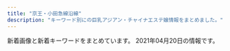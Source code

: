```yaml
---
title: "京王・小田急線沿線"
description: "キーワード別にの巨乳アジアン・チャイナエステ嬢情報をまとめました。"
---
```


新着画像と新着キーワードをまとめています。
2021年04月20日の情報です。

<DmmAffiliateIns />
<KeywordTable
  shops={
    [
    {
        "station": "\u5411\u30b1\u4e18\u904a\u5712\u99c5\u5317\u53e3",
        "name": "Get\u2019s",
        "img_links": [
            "https://static.wixstatic.com/media/c7255f_5eabf8011a9d4bcb95d8d17b882b9bad~mv2.jpg",
            "https://static.wixstatic.com/media/c7255f_b4334f1ff9d344bea0ab2191784f35ae~mv2.jpg",
            "https://static.wixstatic.com/media/c7255f_78403d06636947f1bb8ace67d9b24ebf~mv2.png",
            "https://static.wixstatic.com/media/11062b_d01cf48782824880a5b8f3229886f9f8~mv2_d_3000_1688_s_2.jpg",
            "https://static.wixstatic.com/media/c7255f_3ee7b1f3fc3441e381a2c942f74b2256~mv2.jpg",
            "https://static.wixstatic.com/media/c7255f_19cd1cab6f2a4e08a1f5d6b117e52a32~mv2.jpg",
            "https://static.wixstatic.com/media/c7255f_fff0060f80294af9829c3625d3e5a585~mv2.jpg",
            "https://static.wixstatic.com/media/c7255f_02c7f6fe593345b0b5663a2c76bda9bd~mv2.jpg",
            "https://static.wixstatic.com/media/c7255f_54d12a77ea8f474c9f7baa538fda51a6~mv2.jpg",
            "https://static.wixstatic.com/media/7c35130c2ca54f4a8d1b727cb01e3079.jpg",
            "https://static.wixstatic.com/media/c7255f_9c1cc0c5cb6743e0aea4ffc7b9c576d8~mv2.jpg",
            "https://static.wixstatic.com/media/c7255f_ac9f84bf5e90458495bc258bf500278a~mv2.jpg"
        ],
        "url": "https://aaa197112010.wixsite.com/hogure",
        "keywords": {}
    },
    {
        "station": "\u8abf\u5e03\u99c5\u5317\u53e3",
        "url": "http://pandora.estheya.com/",
        "name": "Pandora -\u30d1\u30f3\u30c9\u30e9-",
        "keywords": {
            "91": 1,
            "E": 2,
            "87": 1,
            "88": 1,
            "90": 1,
            "C": 2
        },
        "img_links": [
            "http://pandora.estheya.com/css/staff/staff05.jpg",
            "http://pandora.estheya.com/css/cam01.jpg",
            "http://pandora.estheya.com/css/top-left02.jpg",
            "http://pandora.estheya.com/css/baner.jpg",
            "http://pandora.estheya.com/css/nav/nav-001.jpg",
            "http://pandora.estheya.com/css/tel.png",
            "http://pandora.estheya.com/css/nav/nav-004.jpg",
            "http://pandora.estheya.com/css/staff/staff04.jpg",
            "http://pandora.estheya.com/css/nav/nav-003.jpg",
            "http://pandora.estheya.com/css/nav/nav-002.jpg",
            "http://pandora.estheya.com/css/staff/staff02.jpg",
            "http://pandora.estheya.com/css/osusume01.jpg",
            "http://pandora.estheya.com/css/staff/staff01.jpg",
            "http://pandora.estheya.com/css/nav/nav-005.jpg",
            "http://pandora.estheya.com/css/nav/nav-006.jpg"
        ]
    },
    {
        "station": "\u5343\u6b73\u70cf\u5c71\u99c5\u5317\u53e3",
        "img_links": [
            "https://es-relax.tokyo/wp-content/uploads/2020/02/3rainbow-1.jpg",
            "https://es-relax.tokyo/wp-content/uploads/2020/02/7rainbow-1.jpg",
            "https://es-relax.tokyo/wp-content/uploads/2020/02/4rainbow.jpg",
            "https://es-relax.tokyo/wp-content/uploads/2020/04/6566rainbow.jpg",
            "https://es-relax.tokyo/wp-content/uploads/2020/02/962781rainbow.jpg",
            "https://es-relax.tokyo/wp-content/uploads/2020/02/1rainbow-1.jpg",
            "https://es-relax.tokyo/wp-content/uploads/2020/03/777rainbow.jpg",
            "https://es-relax.tokyo/wp-content/uploads/2020/02/654516rainbow.jpg",
            "https://es-relax.tokyo/wp-content/themes/este/img/top-img01.png",
            "https://es-relax.tokyo/wp-content/uploads/2020/02/8976251rainbow.jpg",
            "https://es-relax.tokyo/wp-content/uploads/2020/12/87612rainbow.jpg",
            "https://es-relax.tokyo/wp-content/uploads/2020/11/908271rainbow.jpg",
            "https://es-relax.tokyo/wp-content/uploads/2020/03/11111rainbow.jpg",
            "https://es-relax.tokyo/wp-content/uploads/2020/06/67543234rainbow.jpg",
            "https://es-relax.tokyo/wp-content/uploads/2020/02/987sarainbow.jpg",
            "https://es-relax.tokyo/wp-content/uploads/2021/02/9876rainbow.jpg",
            "https://es-relax.tokyo/wp-content/themes/este/img/call.png",
            "https://es-relax.tokyo/wp-content/themes/este/img/1.jpg",
            "https://es-relax.tokyo/wp-content/uploads/2020/02/66rainbow.jpg",
            "https://es-relax.tokyo/wp-content/uploads/2020/02/4576rainbow.jpg",
            "https://es-relax.tokyo/wp-content/themes/este/img/top-img01b.png",
            "https://es-relax.tokyo/wp-content/uploads/2020/02/111rainbow.jpg",
            "https://es-relax.tokyo/wp-content/uploads/2020/02/99rainbow.jpg",
            "https://es-relax.tokyo/wp-content/uploads/2020/04/111rainbow.jpg",
            "https://es-relax.tokyo/wp-content/uploads/2020/02/1211rainbow.jpg",
            "https://es-relax.tokyo/wp-content/uploads/2020/02/58743rainbow.jpg",
            "https://es-relax.tokyo/wp-content/themes/este/img/3.jpg",
            "https://es-relax.tokyo/wp-content/uploads/2020/02/7rainbow.jpg",
            "https://es-relax.tokyo/wp-content/uploads/2020/10/11rainbow.jpg",
            "https://es-relax.tokyo/wp-content/uploads/2020/07/982561rainbow.jpg",
            "https://es-relax.tokyo/wp-content/uploads/2020/03/999rainbow.jpg",
            "https://es-relax.tokyo/wp-content/themes/este/img/top-img01a.png",
            "https://es-relax.tokyo/wp-content/themes/este/img/2.jpg",
            "https://es-relax.tokyo/wp-content/uploads/2020/02/897621rainbow.jpg",
            "https://es-relax.tokyo/wp-content/uploads/2020/02/22rainbow.jpg",
            "https://es-relax.tokyo/wp-content/uploads/2020/02/555rainbow.jpg",
            "https://es-relax.tokyo/wp-content/themes/este/img/tel_footer.png",
            "https://es-relax.tokyo/wp-content/uploads/2020/02/3334rainbow.jpg",
            "https://es-relax.tokyo/wp-content/uploads/2020/02/87261rainbow.jpg",
            "https://es-relax.tokyo/wp-content/uploads/2020/11/87621rainbow.jpg",
            "https://es-relax.tokyo/wp-content/uploads/2020/02/5rainbow.jpg",
            "https://es-relax.tokyo/wp-content/uploads/2020/02/897621arainbow.jpg",
            "https://es-relax.tokyo/wp-content/themes/este/img/top-img02.png",
            "https://es-relax.tokyo/wp-content/uploads/2020/02/88rainbow.jpg",
            "https://es-relax.tokyo/wp-content/themes/este/img/tel_header.png",
            "https://es-relax.tokyo/wp-content/uploads/2020/02/4321121rainbow.jpg",
            "https://es-relax.tokyo/wp-content/uploads/2020/02/4344rainbow.jpg",
            "https://es-relax.tokyo/wp-content/uploads/2020/02/67878rainbow.jpg",
            "https://es-relax.tokyo/wp-content/uploads/2020/02/9rainbow.jpg",
            "https://es-relax.tokyo/wp-content/uploads/2020/02/55rainbow.jpg",
            "https://es-relax.tokyo/wp-content/uploads/2020/03/89761aarainbow.jpg",
            "https://es-relax.tokyo/wp-content/themes/este/img/top-img04.png",
            "https://es-relax.tokyo/wp-content/uploads/2020/02/3rainbow.jpg",
            "https://es-relax.tokyo/wp-content/uploads/2020/03/7777rainbow.jpg",
            "https://es-relax.tokyo/wp-content/themes/este/img/4.jpg",
            "https://es-relax.tokyo/wp-content/uploads/2020/02/1rainbow.jpg",
            "https://es-relax.tokyo/wp-content/uploads/2020/02/2rainbow.jpg"
        ],
        "keywords": {
            "F": 9,
            "86": 7,
            "C": 8,
            "D": 36,
            "E": 49
        },
        "name": "\u30ec\u30a4\u30f3\u30dc\u30fc",
        "url": "https://es-relax.tokyo/"
    },
    {
        "name": "\u9280\u306e\u9234",
        "keywords": {
            "87": 1,
            "D": 2,
            "C": 1,
            "86": 2
        },
        "img_links": [
            "http://www.ginnosuzu.relaxjp.info/images/mobile.jpg",
            "http://www.ginnosuzu.relaxjp.info/files/002.jpg",
            "http://www.ginnosuzu.relaxjp.info/images/news.png",
            "http://www.ginnosuzu.relaxjp.info/images/s1.png",
            "http://www.ginnosuzu.relaxjp.info/images/interior_t.jpg",
            "http://www.ginnosuzu.relaxjp.info/images/int3.jpg",
            "http://www.ginnosuzu.relaxjp.info/images/tg.jpg",
            "http://www.ginnosuzu.relaxjp.info/images/int1.jpg",
            "http://www.ginnosuzu.relaxjp.info/images/int2.jpg",
            "http://www.ginnosuzu.relaxjp.info/files/003.jpg",
            "http://www.ginnosuzu.relaxjp.info/images/sys.jpg",
            "http://www.ginnosuzu.relaxjp.info/files/001.jpg",
            "http://www.ginnosuzu.relaxjp.info/images/tel.jpg",
            "http://www.ginnosuzu.relaxjp.info/images/staff_t.jpg",
            "http://www.ginnosuzu.relaxjp.info/images/h_line.jpg",
            "http://www.ginnosuzu.relaxjp.info/images/head.jpg"
        ],
        "station": "\u5e9c\u4e2d\u99c5",
        "url": "http://www.ginnosuzu.relaxjp.info/"
    },
    {
        "img_links": [
            "http://nian.estheya.com/images/call.png",
            "http://nian.estheya.com/css/staff/staff02.jpg",
            "http://nian.estheya.com/css/top03.jpg",
            "http://nian.estheya.com/css/osusume01.jpg",
            "http://nian.estheya.com/css/top01.jpg",
            "http://nian.estheya.com/css/top02.jpg",
            "http://nian.estheya.com/css/staff/staff03.jpg",
            "http://nian.estheya.com/css/m-head.jpg",
            "http://nian.estheya.com/css/foot.jpg",
            "http://nian.estheya.com/css/staff/staff01.jpg",
            "http://nian.estheya.com/css/osusume03.jpg",
            "http://nian.estheya.com/css/osusume02.jpg"
        ],
        "keywords": {},
        "name": "\u30cb\u30e3\u30fc\u30cb\u30e3\u30fc",
        "url": "http://nian.estheya.com/",
        "station": "\u5411\u30f6\u4e18\u904a\u5712\u99c5\u5357\u53e3"
    },
    {
        "station": "\u72db\u6c5f\u99c5\u5317\u53e3",
        "url": "http://ciretuyghr.xyz/",
        "name": "\u685c\u306e\u604b",
        "img_links": [
            "http://ciretuyghr.xyz/uploads/210306/1-21030612325V26.jpg",
            "http://ciretuyghr.xyz/uploads/210206/1-21020610151M36.jpg",
            "http://ciretuyghr.xyz/uploads/210315/1-210315094215216.jpg",
            "http://ciretuyghr.xyz/templets/default/pc/picture/s_news.png",
            "http://ciretuyghr.xyz/uploads/171031/1-1G0311G4095M.jpg",
            "http://ciretuyghr.xyz/templets/default/pc/picture/s_staff.png",
            "http://ciretuyghr.xyz/uploads/171031/1-1G0311G556445.jpg",
            "http://ciretuyghr.xyz/uploads/171031/1-1G0311G531445.jpg",
            "http://ciretuyghr.xyz/uploads/191113/1-191113150325Y4.jpg",
            "http://ciretuyghr.xyz/uploads/171110/1-1G1101405143V.jpg",
            "http://ciretuyghr.xyz/templets/default/pc/picture/s_pick.png",
            "http://ciretuyghr.xyz/uploads/171031/1-1G0311G344914.jpg",
            "http://ciretuyghr.xyz/templets/default/pc/picture/face.png",
            "http://ciretuyghr.xyz/uploads/171110/1-1G11014060CG.jpg",
            "http://ciretuyghr.xyz/uploads/171110/1-1G110140540357.jpg",
            "http://ciretuyghr.xyz/uploads/191211/1-19121110204J35.jpg",
            "http://ciretuyghr.xyz/uploads/210406/1-2104060U5425L.jpg",
            "http://ciretuyghr.xyz/uploads/210217/1-21021FT436426.jpg",
            "http://ciretuyghr.xyz/uploads/180612/1-1P612160029349.jpg",
            "http://ciretuyghr.xyz/uploads/191203/1-191203164559604.jpg",
            "http://ciretuyghr.xyz/uploads/171031/1-1G0311G505933.jpg",
            "http://ciretuyghr.xyz/templets/default/pc/picture/end1.jpg",
            "http://ciretuyghr.xyz/templets/default/pc/picture/staffs.png",
            "http://ciretuyghr.xyz/uploads/191113/1-191113144F3914.jpg",
            "http://ciretuyghr.xyz/uploads/allimg/180612/1-1P612160305350.jpg",
            "http://ciretuyghr.xyz/uploads/180612/1-1P6121601061c.jpg"
        ],
        "keywords": {}
    },
    {
        "station": "\u8abf\u5e03\u99c5\u5317\u53e3",
        "img_links": [
            "http://www.fuafua.info/images/r02.jpg",
            "http://www.fuafua.info/images/ll.jpg",
            "http://www.fuafua.info/images/w-2.jpg",
            "http://www.fuafua.info/images/r03.jpg",
            "http://www.fuafua.info/images/r01.jpg",
            "http://www.fuafua.info/images/tstaff.jpg",
            "http://www.fuafua.info/images/m2.jpg",
            "http://www.fuafua.info/images/w-4.jpg",
            "http://www.fuafua.info/images/mihao.jpg",
            "http://www.fuafua.info/images/maga.png",
            "http://www.fuafua.info/images/m1.jpg",
            "http://www.fuafua.info/images/mobile.jpg",
            "http://www.fuafua.info/images/yuka.jpg",
            "http://www.fuafua.info/images/aym.jpg"
        ],
        "name": "\u5b89\u5fc3\u5802",
        "url": "http://www.fuafua.info/",
        "keywords": {}
    },
    {
        "url": "http://inadazutsumi.work/",
        "keywords": {},
        "img_links": [
            "http://inadazutsumi.work/images/g3.jpg",
            "http://inadazutsumi.work/images/g2.jpg",
            "http://inadazutsumi.work/images/g4.jpg",
            "http://inadazutsumi.work/images/tel.jpg",
            "http://inadazutsumi.work/images/mobile.jpg",
            "http://inadazutsumi.work/images/g5.jpg",
            "http://inadazutsumi.work/images/g0.jpg",
            "http://inadazutsumi.work/images/g1.jpg",
            "http://inadazutsumi.work/images/top.jpg",
            "http://inadazutsumi.work/images/zi_staff.png"
        ],
        "name": "\u30c1\u30e3\u30fc\u30df\u30f3\u30b0",
        "station": "JR\u7a32\u7530\u5824\u99c5"
    },
    {
        "station": "\u9ad8\u5e61\u4e0d\u52d5\u99c5",
        "keywords": {
            "E": 36,
            "88": 12,
            "86": 48,
            "87": 72,
            "85": 74,
            "D": 158,
            "C": 80
        },
        "url": "http://shes-room.ests.jp/",
        "img_links": [
            "http://shes-room.ests.jp/photos/sites/28/2021/02/2021020116004176.jpg",
            "http://shes-room.ests.jp/photos/sites/28/2021/03/2021031115115796.jpg",
            "http://shes-room.ests.jp/photos/sites/28/2020/12/2020122711283243.jpg",
            "http://shes-room.ests.jp/photos/sites/28/2020/10/2020100717571670.jpg",
            "http://shes-room.ests.jp/photos/sites/28/2020/10/2020101614244874.jpg",
            "http://shes-room.ests.jp/images/link_nav05.jpg",
            "http://shes-room.ests.jp/photos/sites/28/2020/11/2020111612224039.jpg",
            "http://shes-room.ests.jp/images/link_nav03.jpg",
            "http://shes-room.ests.jp/images/link_nav07.jpg",
            "http://shes-room.ests.jp/images/top.png",
            "http://shes-room.ests.jp/images/link_nav06.jpg",
            "http://shes-room.ests.jp/photos/sites/28/2020/10/2020101016222167.jpg",
            "http://shes-room.ests.jp/images/link_nav01.jpg",
            "http://shes-room.ests.jp/images/room2_l.jpg",
            "http://shes-room.ests.jp/images/room4_l.jpg",
            "http://shes-room.ests.jp/images/room3_l.jpg",
            "http://shes-room.ests.jp/photos/sites/28/2020/10/2020100717571635.jpg",
            "http://shes-room.ests.jp/images/btn_eject.jpg",
            "http://shes-room.ests.jp/images/room6_l.jpg",
            "http://shes-room.ests.jp/images/img_eject.jpg",
            "http://shes-room.ests.jp/images/tit_face.jpg",
            "http://shes-room.ests.jp/images/tit_new.jpg",
            "http://shes-room.ests.jp/images/link_nav04.jpg",
            "http://shes-room.ests.jp/photos/sites/28/2020/10/2020100717571552.jpg",
            "http://shes-room.ests.jp/photos/sites/28/2021/03/2021030315242120.jpg",
            "http://shes-room.ests.jp/photos/sites/28/2020/12/202012011125470.jpg",
            "http://shes-room.ests.jp/photos/sites/28/2020/12/2020122115433089.jpg",
            "http://shes-room.ests.jp/images/close_eject.png",
            "http://shes-room.ests.jp/images/tit_eject.jpg",
            "http://shes-room.ests.jp/images/room1_l.jpg",
            "http://shes-room.ests.jp/photos/sites/28/2020/12/2020120712462037.jpg",
            "http://shes-room.ests.jp/images/sp_top.jpg",
            "http://shes-room.ests.jp/photos/sites/28/2021/02/2021020115594033.jpg",
            "http://shes-room.ests.jp/photos/sites/28/2020/10/202010071757145.jpg",
            "http://shes-room.ests.jp/photos/sites/28/2021/02/2021021511201284.jpg",
            "http://shes-room.ests.jp/photos/sites/28/2021/02/2021022614145396.jpg",
            "http://shes-room.ests.jp/photos/sites/28/2020/11/2020112612090675.jpg",
            "http://shes-room.ests.jp/images/link_nav02.jpg",
            "http://shes-room.ests.jp/images/room5_l.jpg",
            "http://shes-room.ests.jp/photos/sites/28/2020/11/2020111110271328.jpg"
        ],
        "name": "come here \u30ea\u30e9\u30af\u30bc\u30fc\u30b7\u30e7\u30f3"
    },
    {
        "url": "http://massage-relax.pink/",
        "keywords": {
            "86": 1,
            "E": 4,
            "D": 36
        },
        "img_links": [
            "http://massage-relax.pink/images/cg07.jpg",
            "http://massage-relax.pink/images/qr.jpg",
            "http://massage-relax.pink/images/img-header-mainvisual01.jpg",
            "http://massage-relax.pink/images/cg02.jpg",
            "http://massage-relax.pink/images/cg09.jpg",
            "http://massage-relax.pink/images/cg03.jpg",
            "http://massage-relax.pink/images/ttl-concept2.png",
            "http://massage-relax.pink/images/ttl-information.png",
            "http://massage-relax.pink/images/acc.jpg",
            "http://massage-relax.pink/images/cg10.jpg",
            "http://massage-relax.pink/images/img-linkt.jpg",
            "http://massage-relax.pink/images/bnr-sp-campaign01.jpg",
            "http://massage-relax.pink/images/ttl-concept.png",
            "http://massage-relax.pink/images/cg08.jpg",
            "http://massage-relax.pink/images/cg11.jpg",
            "http://massage-relax.pink/images/txt-header-phone.png",
            "http://massage-relax.pink/images/ttl-therapist.png",
            "http://massage-relax.pink/images/ttl-informationt.png",
            "http://massage-relax.pink/images/ttl-qrf.png",
            "http://massage-relax.pink/images/bg-image-consept.png",
            "http://massage-relax.pink/images/txt-header-storeinfo.png",
            "http://massage-relax.pink/images/img-header-mainvisual01t.jpg",
            "http://massage-relax.pink/images/ttl-pickup.png",
            "http://massage-relax.pink/images/txt-footer-copyright.png",
            "http://massage-relax.pink/images/ttl-link.png",
            "http://massage-relax.pink/images/img-therapistt.jpg",
            "http://massage-relax.pink/images/ttl-conceptt.png",
            "http://massage-relax.pink/images/cg01.jpg",
            "http://massage-relax.pink/images/cg05.jpg",
            "http://massage-relax.pink/images/bg-image-consept02.png",
            "http://massage-relax.pink/images/ttl-pickupt.png",
            "http://massage-relax.pink/images/cg12.jpg",
            "http://massage-relax.pink/images/img-therapist.jpg",
            "http://massage-relax.pink/images/bnr-campaign01.jpg",
            "http://massage-relax.pink/images/ttl-concept2t.png",
            "http://massage-relax.pink/images/ttl-qr.png",
            "http://massage-relax.pink/images/img-link.jpg",
            "http://massage-relax.pink/images/txt-header-phonet.png",
            "http://massage-relax.pink/images/ttl-qrt.png"
        ],
        "name": "U\uff06ME",
        "station": "\u660e\u5927\u524d\u99c5\u4e2d\u592e\u53e3"
    },
    {
        "img_links": [],
        "name": "\u30de\u30ab\u30ed\u30f3",
        "keywords": {},
        "station": "\u7b39\u585a\u99c5\u5317\u53e3",
        "url": "https://es.eoeoco.com/"
    },
    {
        "img_links": [],
        "url": "http://salon-rlx.com/",
        "name": "\u8776\u821e",
        "keywords": {},
        "station": "\u5343\u6b73\u8239\u6a4b\u99c5\u5357\u53e3"
    },
    {
        "station": "\u8056\u8e5f\u685c\u30f6\u4e18\u99c5\u6771\u53e3",
        "url": "https://lu-rinpa.tokyo/",
        "name": "\u685c\u96ea",
        "keywords": {},
        "img_links": [
            "https://lu-rinpa.tokyo/wp-content/themes/este/img/top-img02.png",
            "https://lu-rinpa.tokyo/wp-content/themes/este/img/2.jpg",
            "https://lu-rinpa.tokyo/wp-content/themes/este/img/tel01.png",
            "https://lu-rinpa.tokyo/wp-content/uploads/2019/12/rydftugihoix.jpg",
            "https://lu-rinpa.tokyo/wp-content/themes/este/img/1.jpg",
            "https://lu-rinpa.tokyo/wp-content/uploads/2019/12/rtdyfugihojsa.jpg",
            "https://lu-rinpa.tokyo/wp-content/themes/este/img/top-img01.png",
            "https://lu-rinpa.tokyo/wp-content/themes/este/img/top-img035.png",
            "https://lu-rinpa.tokyo/wp-content/uploads/2019/12/dtyfugihoja.jpg",
            "https://lu-rinpa.tokyo/wp-content/themes/este/img/4.jpg",
            "https://lu-rinpa.tokyo/wp-content/uploads/2019/06/6.jpg",
            "https://lu-rinpa.tokyo/wp-content/themes/este/img/tel.png",
            "https://lu-rinpa.tokyo/wp-content/themes/este/img/3.jpg",
            "https://lu-rinpa.tokyo/wp-content/themes/este/img/top-img066.png"
        ]
    },
    {
        "station": "\u7b39\u585a\u99c5\u5317\u53e3",
        "name": "\u5c0f\u3055\u306a\u5929\u4f7f",
        "url": "http://mizukopa.xyz/",
        "keywords": {
            "\u4e73": 2
        },
        "img_links": [
            "http://mizukopa.xyz/static/picture/top.png",
            "http://mizukopa.xyz/static/picture/news.png",
            "http://mizukopa.xyz/uploads/210410/1-210410155R0491.jpg",
            "http://mizukopa.xyz/static/picture/s_staff.png",
            "http://mizukopa.xyz/static/picture/room2.jpg",
            "http://mizukopa.xyz/static/picture/s1.jpg",
            "http://mizukopa.xyz/uploads/210327/1-21032G43042E7.jpg",
            "http://mizukopa.xyz/static/picture/mobile.jpg",
            "http://mizukopa.xyz/static/picture/room1.jpg",
            "http://mizukopa.xyz/static/picture/s3.jpg",
            "http://mizukopa.xyz/uploads/210416/1-210416111109395.jpg",
            "http://mizukopa.xyz/uploads/210327/1-21032G43101514.jpg",
            "http://mizukopa.xyz/uploads/210327/1-21032G4312MM.jpg",
            "http://mizukopa.xyz/static/picture/room4.jpg",
            "http://mizukopa.xyz/static/picture/room3.jpg"
        ]
    },
    {
        "url": "https://www.land-prince.work/",
        "station": "\u5e61\u30f6\u8c37\u99c5\u5357\u53e3",
        "img_links": [
            "https://www.land-prince.work/images/s1.png",
            "https://www.land-prince.work/images/rec1.jpg",
            "https://www.land-prince.work/images/3.jpg",
            "https://www.land-prince.work/img/yuri2.jpg",
            "https://www.land-prince.work/images/mobile.jpg",
            "https://www.land-prince.work/images/4.jpg",
            "https://www.land-prince.work/images/rtel.jpg",
            "https://www.land-prince.work/images/b2.jpg",
            "https://www.land-prince.work/images/head.jpg",
            "https://www.land-prince.work/images/sys1.jpg",
            "https://www.land-prince.work/images/int2.jpg",
            "https://www.land-prince.work/images/interior_t.jpg",
            "https://www.land-prince.work/images/1.jpg",
            "https://www.land-prince.work/images/b3.jpg",
            "https://www.land-prince.work/images/2.jpg",
            "https://www.land-prince.work/images/tel.jpg",
            "https://www.land-prince.work/images/staff_t.jpg",
            "https://www.land-prince.work/images/b1.jpg",
            "https://www.land-prince.work/img/rio1.jpg",
            "https://www.land-prince.work/img/mina1.jpg",
            "https://www.land-prince.work/images/int1.jpg",
            "https://www.land-prince.work/img/yuri1.jpg",
            "https://www.land-prince.work/images/news.jpg",
            "https://www.land-prince.work/img/tomo1.jpg",
            "https://www.land-prince.work/images/sys2.jpg",
            "https://www.land-prince.work/images/sisu.jpg"
        ],
        "name": "\u30e9\u30f3\u30c9\u30d7\u30ea\u30f3\u30b9",
        "keywords": {}
    },
    {
        "url": "http://cattleya427.com/lilac/index.html",
        "name": "Lilac \uff5e\u30e9\u30a4\u30e9\u30c3\u30af\uff5e",
        "img_links": [
            "http://cattleya427.com/lilac/img/image123.jpg",
            "http://cattleya427.com/lilac/img/image125.jpg",
            "http://cattleya427.com/lilac/img/image113.jpg",
            "http://cattleya427.com/lilac/img/image112.jpg",
            "http://cattleya427.com/lilac/img/image12.jpg",
            "http://cattleya427.com/lilac/img/image122.jpg",
            "http://cattleya427.com/lilac/img/image16.jpg",
            "http://cattleya427.com/lilac/img/image11.jpg",
            "http://cattleya427.com/lilac/img/image139.jpg",
            "http://cattleya427.com/lilac/img/image141.jpg",
            "http://cattleya427.com/lilac/img/image142.jpg",
            "http://cattleya427.com/lilac/img/image140.jpg",
            "http://cattleya427.com/lilac/img/image15.jpg",
            "http://cattleya427.com/lilac/img/image14.jpg",
            "http://cattleya427.com/lilac/img/image108.jpg",
            "http://cattleya427.com/lilac/img/image13.jpg",
            "http://cattleya427.com/lilac/img/image109.jpg",
            "http://cattleya427.com/lilac/img/image105.jpg",
            "http://cattleya427.com/lilac/img/image107.jpg",
            "http://cattleya427.com/lilac/img/image124.jpg",
            "http://cattleya427.com/lilac/img/image106.jpg",
            "http://cattleya427.com/lilac/img/image104.jpg",
            "http://cattleya427.com/lilac/img/image111.jpg",
            "http://cattleya427.com/lilac/img/image110.jpg"
        ],
        "station": "\u660e\u5927\u524d\u99c5\u4e2d\u592e\u53e3",
        "keywords": {}
    },
    {
        "img_links": [
            "http://hanamizuki.tyo.cm/photos/sites/32/2019/02/201902151914399.jpg",
            "http://hanamizuki.tyo.cm/link/massage-de_88_31.jpg",
            "http://hanamizuki.tyo.cm/photos/sites/32/2016/08/staff4a.jpg",
            "http://hanamizuki.tyo.cm/photos/sites/32/2017/12/2017121407030461.jpg",
            "http://hanamizuki.tyo.cm/images/bj3.jpg",
            "http://hanamizuki.tyo.cm/photos/sites/32/2020/01/2020013110290975.jpg",
            "http://hanamizuki.tyo.cm/images/mobile.jpg",
            "http://hanamizuki.tyo.cm/images/news_bj3.png",
            "http://hanamizuki.tyo.cm/images/s_staff.png",
            "http://hanamizuki.tyo.cm/images/s_link.png",
            "http://hanamizuki.tyo.cm/i/images/room3.jpg",
            "http://hanamizuki.tyo.cm/link/8831.jpg",
            "http://hanamizuki.tyo.cm/link/esthelove88-31.jpg",
            "http://hanamizuki.tyo.cm/link/88x31b.jpg",
            "http://hanamizuki.tyo.cm/photos/sites/32/2018/11/2018110115410796.jpg",
            "http://hanamizuki.tyo.cm/images/nbj1.png",
            "http://hanamizuki.tyo.cm/photos/sites/32/2016/08/staff15.jpg",
            "http://hanamizuki.tyo.cm/images/top.jpg",
            "http://hanamizuki.tyo.cm/images/s_news.png",
            "http://hanamizuki.tyo.cm/link/e0016.jpg",
            "http://menlog.net/link/menlog8831.jpg",
            "http://hanamizuki.tyo.cm/i/images/room1.jpg",
            "http://hanamizuki.tyo.cm/i/images/room2.jpg",
            "http://hanamizuki.tyo.cm/link/walker88.jpg"
        ],
        "url": "http://hanamizuki.tyo.cm/",
        "keywords": {
            "C": 21,
            "83": 5,
            "86": 15,
            "D": 15
        },
        "name": "\u82b1\u6c34\u6728",
        "station": "\u5e9c\u4e2d\u99c5\u5357\u53e3"
    },
    {
        "station": "\u5e9c\u4e2d\u99c5\u5357\u53e3",
        "keywords": {
            "C": 16
        },
        "url": "http://arm-relax.com/",
        "name": "\u96c5\u30fb\u307f\u3084\u3073",
        "img_links": [
            "http://arm-relax.com/img/ttl_staff.png",
            "http://arm-relax.com/staff/mika/01.jpg",
            "http://arm-relax.com/img/ttl_recbnr.png",
            "http://arm-relax.com/staff/yumi/01.jpg",
            "http://arm-relax.com/staff/mika/01mb.jpg",
            "http://arm-relax.com/staff/eri/01mb.jpg",
            "http://arm-relax.com/img/ttl_link.png",
            "http://arm-relax.com/staff/aya/01mb.jpg",
            "http://arm-relax.com/pic/topimg1.jpg",
            "http://arm-relax.com/staff/eri/01.jpg",
            "http://arm-relax.com/i/files/homeimg.jpg",
            "http://arm-relax.com/pic/topimg2.jpg",
            "http://arm-relax.com/staff/yumi/01mb.jpg",
            "http://arm-relax.com/staff/aya/01.jpg",
            "http://arm-relax.com/staff/mimi/01mb.jpg",
            "http://arm-relax.com/staff/yuri/01.jpg",
            "http://arm-relax.com/pic/head.png",
            "http://arm-relax.com/img/ttl_mobile.png",
            "http://arm-relax.com/staff/mimi/01.jpg",
            "http://arm-relax.com/staff/yuri/01mb.jpg"
        ]
    },
    {
        "keywords": {
            "C": 7
        },
        "url": "http://shizuka2015.net/",
        "img_links": [
            "http://shizuka2015.net/images/staff/yuri.jpg",
            "http://shizuka2015.net/images/shop/6.jpg",
            "http://shizuka2015.net/images/staff/hikari.jpg",
            "http://shizuka2015.net/images/shop/4.jpg",
            "http://shizuka2015.net/images/nav/hanga-acc.jpg",
            "http://shizuka2015.net/images/lm-c-bgdb2.png",
            "http://shizuka2015.net/images/nav/hanga-job.jpg",
            "http://shizuka2015.net/images/w-top.jpg",
            "http://shizuka2015.net/images/sakura.jpg",
            "http://shizuka2015.net/images/shop/5.jpg",
            "http://shizuka2015.net/images/yuka.jpg",
            "http://shizuka2015.net/images/nav/hanga-sta.jpg",
            "http://shizuka2015.net/images/shop/1.jpg",
            "http://shizuka2015.net/images/moe.jpg",
            "http://shizuka2015.net/images/aki.jpg",
            "http://shizuka2015.net/images/lm-c-bgdow.png",
            "http://shizuka2015.net/images/sys-n.jpg",
            "http://shizuka2015.net/images/nav/hanga-sys.jpg"
        ],
        "station": "\u4e0b\u5317\u6ca2\u99c5\u5357\u53e3",
        "name": "\u9759\u9999"
    },
    {
        "url": "http://kara.relaxnabi.com/",
        "station": "\u5343\u6b73\u70cf\u5c71\u99c5\u5317\u53e3",
        "keywords": {
            "92": 1,
            "E": 1,
            "89": 3,
            "D": 3
        },
        "img_links": [
            "http://kara.relaxnabi.com/css/staff/staff03.jpg",
            "http://kara.relaxnabi.com/css/nav/nav-002.jpg",
            "http://kara.relaxnabi.com/css/c04.jpg",
            "http://kara.relaxnabi.com/css/staff/staff01.jpg",
            "http://kara.relaxnabi.com/css/nav/nav-001.jpg",
            "http://kara.relaxnabi.com/css/nav/nav-003.jpg",
            "http://kara.relaxnabi.com/css/m-head01.jpg",
            "http://kara.relaxnabi.com/css/staff/staff02.jpg",
            "http://kara.relaxnabi.com/css/nav/nav-005.jpg",
            "http://kara.relaxnabi.com/css/m-top03.jpg",
            "http://kara.relaxnabi.com/css/nav/nav-006.jpg",
            "http://kara.relaxnabi.com/css/nav/nav-004.jpg",
            "http://kara.relaxnabi.com/css/m-top006.jpg",
            "http://kara.relaxnabi.com/css/staff/staff05.jpg",
            "http://kara.relaxnabi.com/css/m-top02.jpg"
        ],
        "name": "KARA"
    },
    {
        "keywords": {
            "87": 9,
            "86": 6,
            "C": 3,
            "D": 12
        },
        "url": "http://www.en.mensest.com/",
        "station": "\u4eac\u738b\u6c38\u5c71\u99c5\u5317\u53e3",
        "img_links": [
            "http://www.en.mensest.com/images/evetop.png",
            "http://www.en.mensest.com/images/news.png",
            "http://www.en.mensest.com/files/001.jpg",
            "http://www.en.mensest.com/files/004.jpg",
            "http://www.en.mensest.com/files/005.jpg",
            "http://www.en.mensest.com/files/002.jpg",
            "http://www.en.mensest.com/files/003.jpg",
            "http://www.en.mensest.com/images/top.png",
            "http://www.en.mensest.com/images/staff_s.png"
        ],
        "name": "\u7e01"
    },
    {
        "url": "http://relax-esthe.net/",
        "station": "\u3064\u3064\u3058\u30f6\u4e18\u99c5\u5317\u53e3",
        "img_links": [
            "http://relax-esthe.net/img/top.png",
            "http://relax-esthe.net/img/cg3.jpg",
            "http://relax-esthe.net/img/r3.jpg",
            "http://relax-esthe.net/img/t1.jpg",
            "http://relax-esthe.net/img/r1.jpg",
            "http://relax-esthe.net/img/t4.jpg",
            "http://relax-esthe.net/img/t2.jpg",
            "http://relax-esthe.net/img/t3.jpg",
            "http://relax-esthe.net/img/cg4.jpg",
            "http://relax-esthe.net/img/cg1.jpg",
            "http://relax-esthe.net/img/cg10.jpg",
            "http://relax-esthe.net/img/r2.jpg",
            "http://relax-esthe.net/img/cg2.jpg",
            "http://relax-esthe.net/img/t5.jpg",
            "http://relax-esthe.net/img/no.png",
            "http://relax-esthe.net/img/cg7.jpg",
            "http://relax-esthe.net/img/mx.png",
            "http://relax-esthe.net/img/rb.png"
        ],
        "name": "\u82b1\u306e\u9999",
        "keywords": {
            "88": 1,
            "87": 1,
            "86": 4
        }
    },
    {
        "img_links": [
            "http://www.mojitojd.xyz/style/head_interior.jpg",
            "http://www.mojitojd.xyz/uploads/201226/1-20122611191Q05.jpg",
            "http://www.mojitojd.xyz/uploads/allimg/200930/1-200930094059.jpg",
            "http://www.mojitojd.xyz/style/mainvisual_02_s.jpg",
            "http://www.mojitojd.xyz/style/sw_home.png",
            "http://www.mojitojd.xyz/uploads/201226/1-201226112111454.jpg",
            "http://www.mojitojd.xyz/style/mainvisual_02.jpg",
            "http://www.mojitojd.xyz/uploads/allimg/201229/1-2012291A143.jpg",
            "http://www.mojitojd.xyz/uploads/201226/1-201226111010B0.jpg",
            "http://www.mojitojd.xyz/uploads/201226/1-201226111JU10.jpg",
            "http://www.mojitojd.xyz/uploads/201226/1-201226111H3126.jpg",
            "http://www.mojitojd.xyz/style/icon_new.png",
            "http://www.mojitojd.xyz/style/bottom_therapist.jpg",
            "http://www.mojitojd.xyz/uploads/201226/1-201226112001463.jpg",
            "http://www.mojitojd.xyz/style/mainvisual_01_s.jpg",
            "http://www.mojitojd.xyz/uploads/201226/1-201226111Q3228.jpg",
            "http://www.mojitojd.xyz/uploads/201226/1-2012261120423N.jpg",
            "http://www.mojitojd.xyz/uploads/201229/1-2012291649129B.jpg",
            "http://www.mojitojd.xyz/style/head_therapist.jpg",
            "http://www.mojitojd.xyz/style/sw_tel.png",
            "http://www.mojitojd.xyz/style/trigger.jpg",
            "http://www.mojitojd.xyz/uploads/201226/1-2012261A316447.jpg",
            "http://www.mojitojd.xyz/style/icon_ranking_01.png",
            "http://www.mojitojd.xyz/uploads/allimg/200930/1-200930094123.jpg",
            "http://www.mojitojd.xyz/style/mainvisual_01.jpg",
            "http://www.mojitojd.xyz/uploads/allimg/200930/1-200930094039.jpg"
        ],
        "url": "http://www.mojitojd.xyz/",
        "name": "\u685c",
        "station": "\u8abf\u5e03\u99c5\u6771\u53e3",
        "keywords": {
            "86": 12,
            "90": 6,
            "D": 24,
            "84": 8,
            "C": 8
        }
    },
    {
        "station": "\u5411\u30f6\u4e18\u904a\u5712\u99c5",
        "url": "http://cocoro.estheya.com/",
        "name": "COCORO",
        "keywords": {
            "86": 1,
            "C": 1,
            "92": 1,
            "E": 1,
            "90": 1,
            "D": 1
        },
        "img_links": [
            "http://cocoro.estheya.com/css/cam01.jpg",
            "http://cocoro.estheya.com/css/staff/staff01.jpg",
            "http://cocoro.estheya.com/css/m-top04.jpg",
            "http://cocoro.estheya.com/css/staff/staff02.jpg",
            "http://cocoro.estheya.com/images/call.png",
            "http://cocoro.estheya.com/css/m-head.jpg",
            "http://cocoro.estheya.com/css/staff/staff03.jpg"
        ]
    },
    {
        "url": "https://dear.ests.jp/",
        "station": "\u5e9c\u4e2d\u99c5",
        "name": "Dear",
        "img_links": [
            "https://esta-kanto.com/img/kanto/esta-200_40.jpg",
            "https://dear.ests.jp/images/link2.jpg",
            "https://dear.ests.jp/photos/sites/49/2021/03/2021030422390485.jpeg",
            "https://dear.ests.jp/images/info2.jpg",
            "https://dear.ests.jp/photos/sites/49/2021/04/2021041513593722.jpeg",
            "https://dear.ests.jp/photos/sites/49/2021/03/2021031501305665.jpeg",
            "https://dear.ests.jp/photos/sites/49/2021/04/2021041901291776.jpeg",
            "https://dear.ests.jp/images/paypay.jpg",
            "https://dear.ests.jp/photos/sites/49/2021/04/2021041511140229.jpeg",
            "https://dear.ests.jp/photos/sites/49/2021/03/2021031514500092.jpeg",
            "https://dear.ests.jp/photos/sites/49/2021/04/2021041920175678.jpeg",
            "https://dear.ests.jp/photos/sites/49/2021/04/2021041914555755.jpeg",
            "https://dear.ests.jp/images/s_staff.jpg",
            "https://dear.ests.jp/images/bj1.jpg",
            "https://dear.ests.jp/photos/sites/49/2021/04/2021041511095279.jpeg",
            "https://dear.ests.jp/photos/sites/49/2021/04/2021041913195348.jpeg",
            "https://dear.ests.jp/photos/sites/49/2021/04/2021041216053062.jpg",
            "https://dear.ests.jp/images/member.jpg",
            "https://dear.ests.jp/images/amore.jpg",
            "https://dear.ests.jp/images/bj3.jpg",
            "https://dear.ests.jp/photos/sites/49/2021/04/2021041513454813.jpeg",
            "https://dear.ests.jp/photos/sites/49/2021/04/2021042000340375.jpeg",
            "https://dear.ests.jp/images/staff0.jpg",
            "https://dear.ests.jp/images/top.jpg",
            "https://dear.ests.jp/images/s_info.jpg",
            "https://dear.ests.jp/images/1.jpg",
            "https://dear.ests.jp/photos/sites/49/2021/04/2021040911085034.jpeg",
            "https://dear.ests.jp/photos/sites/49/2021/04/2021041319465766.jpeg"
        ],
        "keywords": {
            "C": 23,
            "E": 1,
            "\u5de8\u4e73": 1,
            "\u4e73": 1,
            "D": 8
        }
    },
    {
        "keywords": {},
        "img_links": [
            "http://flower.est-u.com/images/index3_11.jpg",
            "http://flower.est-u.com/images/index2_11.jpg",
            "http://flower.est-u.com/images/s2.jpg",
            "http://flower.est-u.com/images/index_06.jpg",
            "http://flower.est-u.com/images/s1.jpg",
            "http://flower.est-u.com/images/s3.jpg",
            "http://flower.est-u.com/images/index_10.jpg",
            "http://flower.est-u.com/images/index_08.jpg",
            "http://flower.est-u.com/images/index_05.jpg",
            "http://flower.est-u.com/images/s5.jpg",
            "http://flower.est-u.com/images/index_02.jpg",
            "http://flower.est-u.com/images/staff_14.jpg",
            "http://flower.est-u.com/images/index_16.jpg",
            "http://flower.est-u.com/images/index_13.jpg",
            "http://flower.est-u.com/images/index_12.jpg",
            "http://flower.est-u.com/images/index_09.jpg",
            "http://flower.est-u.com/images/s4.jpg",
            "http://flower.est-u.com/images/index_07.jpg",
            "http://flower.est-u.com/images/staff_12.jpg",
            "http://flower.est-u.com/images/index_04.jpg",
            "http://flower.est-u.com/images/index_14.jpg"
        ],
        "url": "http://flower.est-u.com/",
        "station": "\u5e61\u30f6\u8c37\u99c5\u5317\u53e3",
        "name": "FLOWER"
    },
    {
        "url": "http://www.miyabi.esturl.com/",
        "keywords": {
            "87": 4,
            "86": 2,
            "C": 11,
            "D": 6
        },
        "img_links": [
            "http://www.miyabi.esturl.com/images/backlistbtn.png",
            "http://www.miyabi.esturl.com/files/003-03.jpg",
            "http://www.miyabi.esturl.com/files/002.jpg",
            "http://www.miyabi.esturl.com/files/001.jpg",
            "http://www.miyabi.esturl.com/files/002-03.jpg",
            "http://www.miyabi.esturl.com/files/001-02.jpg",
            "http://www.miyabi.esturl.com/files/003-02.jpg",
            "http://www.miyabi.esturl.com/files/001-03.jpg",
            "http://www.miyabi.esturl.com/images/infoSlide01.jpg",
            "http://www.miyabi.esturl.com/files/002-02.jpg",
            "http://www.miyabi.esturl.com/files/003.jpg",
            "http://www.miyabi.esturl.com/images/attention.png",
            "http://www.miyabi.esturl.com/images/coverParts.png"
        ],
        "name": "\u96c5",
        "station": "\u4eac\u738b\u6c38\u5c71\u99c5\u5317\u53e3"
    },
    {
        "name": "Ruby\u30fb\u30eb\u30d3\u30fc",
        "img_links": [
            "http://ruby.iest.info/images/top.jpg",
            "http://ruby.iest.info/images/service.jpg",
            "http://ruby.iest.info/images/news.png",
            "http://ruby.iest.info/photos/sites/8/2021/04/2021040315305133.jpg",
            "http://ruby.iest.info/images/bian.jpg",
            "http://ruby.iest.info/images/nei_bj1.png",
            "http://ruby.iest.info/photos/sites/8/2021/04/2021041513432742.jpg",
            "http://ruby.iest.info/images/mobile.jpg",
            "http://ruby.iest.info/images/s_staff.png",
            "http://ruby.iest.info/photos/sites/8/2021/04/2021041513151615.jpg",
            "http://ruby.iest.info/photos/sites/8/2021/01/2021012215132922.jpg"
        ],
        "station": "\u767b\u6238\u99c5\u751f\u7530\u7dd1\u5730\u53e3",
        "url": "http://ruby.iest.info/",
        "keywords": {
            "84": 5,
            "86": 5,
            "D": 15,
            "C": 11,
            "83": 5,
            "87": 5,
            "E": 5
        }
    },
    {
        "url": "http://www.niihao.xyz/",
        "img_links": [
            "http://www.niihao.xyz/images/mimi.jpg",
            "http://www.niihao.xyz/images/l-nav-_staff.jpg",
            "http://www.niihao.xyz/images/index-yume_02.jpg",
            "http://www.niihao.xyz/images/lanmu_07.jpg",
            "http://www.niihao.xyz/images/staff/shazhi.jpg",
            "http://www.niihao.xyz/images/staff/remon.jpg",
            "http://www.niihao.xyz/images/4.jpg",
            "http://www.niihao.xyz/images/index-yume_04.jpg",
            "http://www.niihao.xyz/images/nav/l-nav-_job.jpg",
            "http://www.niihao.xyz/images/lanmu_06.jpg",
            "http://www.niihao.xyz/psd/off.jpg",
            "http://www.niihao.xyz/images/index-yume_11.jpg",
            "http://www.niihao.xyz/images/staff/11.jpg",
            "http://www.niihao.xyz/images/lanmu_03.jpg",
            "http://www.niihao.xyz/images/staff/miki.jpeg"
        ],
        "keywords": {},
        "name": "\u30cb\u30fc\u30cf\u30aa",
        "station": "\u5e9c\u4e2d\u99c5\u5357\u53e3"
    },
    {
        "station": "\u5e9c\u4e2d\u99c5\u5317\u53e3",
        "url": "http://www.celia.work/",
        "name": "RIBBON -\u30ea\u30dc\u30f3-",
        "img_links": [
            "http://www.celia.work/images/menu/top.jpg",
            "http://www.celia.work/images/int2.png",
            "http://www.celia.work/images/b2.jpg",
            "http://www.celia.work/images/news.jpg",
            "http://www.celia.work/images/menu/interior.jpg",
            "http://www.celia.work/images/int3.png",
            "http://www.celia.work/images/sys2.jpg",
            "http://www.celia.work/images/menu/staff.jpg",
            "http://www.celia.work/images/int1.png",
            "http://www.celia.work/images/head.jpg",
            "http://www.celia.work/images/staff_t.jpg",
            "http://www.celia.work/staff/mio.jpg",
            "http://www.celia.work/img/ami2.jpg",
            "http://www.celia.work/img/ami1.jpg",
            "http://www.celia.work/staff/ami.jpg",
            "http://www.celia.work/images/b1.jpg",
            "http://www.celia.work/images/sys3.png",
            "http://www.celia.work/images/sys1.jpg",
            "http://www.celia.work/images/concept.jpg",
            "http://www.celia.work/images/b3.jpg",
            "http://www.celia.work/img/mio1.jpg",
            "http://www.celia.work/images/interior_t.jpg",
            "http://www.celia.work/images/ta.jpg"
        ],
        "keywords": {}
    },
    {
        "keywords": {},
        "url": "http://est70.xyz/lam/",
        "name": "Look at me",
        "station": "\u7a32\u7530\u5824\u99c5",
        "img_links": [
            "http://est70.xyz/lam/images/button-6.png",
            "http://est70.xyz/lam/girl/5.jpg",
            "http://est70.xyz/lam/images/tt.png",
            "http://est70.xyz/lam/girl/3.jpg",
            "http://est70.xyz/lam/images/concept.png",
            "http://est70.xyz/lam/images/button-3.png",
            "http://est70.xyz/lam/girl/6.jpg",
            "http://est70.xyz/lam/images/footer.png",
            "http://est70.xyz/lam/images/button-4.png",
            "http://est70.xyz/lam/images/button-5.png",
            "http://est70.xyz/lam/girl/g03.png",
            "http://est70.xyz/lam/girl/g06.png",
            "http://est70.xyz/lam/images/button-1.png",
            "http://est70.xyz/lam/girl/4.jpg",
            "http://est70.xyz/lam/girl/g04.png",
            "http://est70.xyz/lam/images/button-2.png",
            "http://est70.xyz/lam/images/tel-bar.png"
        ]
    },
    {
        "img_links": [
            "http://xn--vckg5a9gugx77pgi4bmma.xyz/image/img4.jpg",
            "http://xn--vckg5a9gugx77pgi4bmma.xyz/image/girl8.jpg",
            "http://xn--vckg5a9gugx77pgi4bmma.xyz/image/img3.jpg",
            "http://xn--vckg5a9gugx77pgi4bmma.xyz/image/girl1.jpg",
            "http://xn--vckg5a9gugx77pgi4bmma.xyz/image/img2.jpg",
            "http://xn--vckg5a9gugx77pgi4bmma.xyz/image/navihiden.png",
            "http://xn--vckg5a9gugx77pgi4bmma.xyz/image/girl3.jpg"
        ],
        "name": "Impact \uff5e\u30a4\u30f3\u30d1\u30af\u30c8\uff5e",
        "keywords": {},
        "station": "\u4e0b\u9ad8\u4e95\u6238\u99c5\u5317\u53e3",
        "url": "http://xn--vckg5a9gugx77pgi4bmma.xyz/"
    },
    {
        "img_links": [
            "http://www.sexy.masg.info/photo_news/upimg/546976073e91843a25_1.jpg",
            "http://www.sexy.masg.info/images/top02-left.png",
            "http://www.sexy.masg.info/images/osusume01.png",
            "http://www.sexy.masg.info/files/003.jpg",
            "http://www.sexy.masg.info/images/nav-001.png",
            "http://www.sexy.masg.info/files/007.jpg",
            "http://www.sexy.masg.info/images/tel.png",
            "http://www.sexy.masg.info/files/001.jpg",
            "http://www.sexy.masg.info/files/006.jpg",
            "http://www.sexy.masg.info/images/nav-005.png",
            "http://www.sexy.masg.info/files/004.jpg",
            "http://www.sexy.masg.info/images/nav-003.png",
            "http://www.sexy.masg.info/files/002.jpg",
            "http://www.sexy.masg.info/images/nav-006.png",
            "http://www.sexy.masg.info/images/top003.png",
            "http://www.sexy.masg.info/photo_news/upimg/546976073e91843a25_0.jpg",
            "http://www.sexy.masg.info/images/nav-004.png",
            "http://www.sexy.masg.info/images/top01.png",
            "http://www.sexy.masg.info/photo_news/upimg/51915605bf3089d1a1_0.jpg",
            "http://www.sexy.masg.info/files/008.jpg",
            "http://www.sexy.masg.info/images/nav-002.png",
            "http://www.sexy.masg.info/photo_news/upimg/51915605bf3089d1a1_1.jpg"
        ],
        "station": "\u3064\u3064\u3058\u30f6\u4e18\u99c5\u5357\u53e3",
        "url": "http://www.sexy.masg.info/",
        "keywords": {
            "\u30bb\u30af\u30b7\u30fc": 15
        },
        "name": "\u30bb\u30af\u30b7\u30fc\u30ac\u30fc\u30eb"
    },
    {
        "station": "\u5343\u6b73\u8239\u6a4b\u99c5\u5317\u53e3",
        "url": "http://www.mens-chitose.com/",
        "name": "\u5065\u5eb7\u697d",
        "img_links": [
            "http://www.mens-chitose.com/files/001.jpg",
            "http://www.mens-chitose.com/files/013.jpg",
            "http://www.mens-chitose.com/images/coverParts.png",
            "http://www.mens-chitose.com/files/011.jpg",
            "http://www.mens-chitose.com/images/concept.jpg",
            "http://www.mens-chitose.com/images/attention.png",
            "http://www.mens-chitose.com/images/infoSlide01.jpg",
            "http://www.mens-chitose.com/images/info.jpg"
        ],
        "keywords": {
            "D": 3,
            "86": 3
        }
    },
    {
        "url": "https://umeshu.iest.info/",
        "name": "\u3046\u3081\u3057\u3085",
        "img_links": [
            "https://umeshu.iest.info/images/s_news.jpg",
            "https://umeshu.iest.info/images/s_staff.jpg",
            "https://umeshu.iest.info/images/new.jpg",
            "https://umeshu.iest.info/images/s_face.jpg",
            "https://umeshu.iest.info/images/tel.jpg",
            "https://umeshu.iest.info/photos/sites/49/2021/03/2021033013454218.jpg",
            "https://umeshu.iest.info/images/s2.jpg",
            "https://umeshu.iest.info/photos/sites/49/2021/03/2021033013454133.jpg",
            "https://umeshu.iest.info/images/room1.jpg",
            "https://umeshu.iest.info/photos/sites/49/2021/03/2021033013454044.jpg",
            "https://umeshu.iest.info/images/news_bj2.jpg",
            "https://umeshu.iest.info/images/mobile.jpg",
            "https://umeshu.iest.info/images/room2.jpg",
            "https://umeshu.iest.info/images/s1.jpg",
            "https://umeshu.iest.info/photos/sites/49/2021/04/2021041311181358.jpg",
            "https://umeshu.iest.info/photos/sites/49/2021/03/2021033013454233.jpg",
            "https://umeshu.iest.info/images/top.jpg",
            "https://umeshu.iest.info/images/room3.jpg",
            "https://umeshu.iest.info/images/room4.jpg"
        ],
        "keywords": {
            "86": 56,
            "85": 14,
            "C": 25,
            "D": 56
        },
        "station": "\u767b\u6238\u99c5\u751f\u7530\u7dd1\u5730\u53e3"
    },
    {
        "img_links": [],
        "name": "Free Style \uff5e\u30d5\u30ea\u30fc\u30b9\u30bf\u30a4\u30eb\uff5e",
        "station": "\u660e\u5927\u524d\u99c5\u4e2d\u592e\u53e3",
        "keywords": {},
        "url": "http://xn--cckzerb5br7a.com/"
    },
    {
        "keywords": {
            "86": 2,
            "88": 1,
            "D": 4,
            "F": 1,
            "84": 2,
            "85": 1,
            "C": 2
        },
        "img_links": [
            "http://korumimiruku.xyz/uploads/210406/1-210406135H1635.jpg",
            "http://korumimiruku.xyz/uploads/210322/1-210322135S5D4.jpg",
            "http://korumimiruku.xyz/uploads/210322/1-210322135914941.jpg",
            "http://korumimiruku.xyz/uploads/210401/1-2104011SF4426.jpg",
            "http://korumimiruku.xyz/uploads/allimg/210322/1-2103221J64R53.png",
            "http://korumimiruku.xyz/uploads/allimg/210222/1-2102221K144L3.png",
            "http://korumimiruku.xyz/uploads/210412/1-2104121405125S.jpg",
            "http://korumimiruku.xyz/uploads/210414/1-210414144Q51R.jpg",
            "http://korumimiruku.xyz/uploads/210322/1-210322135U5W2.jpg"
        ],
        "name": "\u611b\u306e\u5c0f\u753a",
        "station": "\u7b39\u585a\u99c5",
        "url": "http://korumimiruku.xyz/"
    },
    {
        "keywords": {
            "\u5de8\u4e73": 1,
            "\u4e73": 1,
            "86": 6,
            "87": 24,
            "D": 30
        },
        "name": "\u6fc0\u5b89\u7f8e\u4eba",
        "url": "http://www.bijinclub.mensest.com/",
        "station": "\u7b39\u585a\u99c5\u5317\u53e3",
        "img_links": [
            "http://www.bijinclub.mensest.com/images/sp_tit_therapist.png",
            "http://www.bijinclub.mensest.com/files/002.jpg",
            "http://www.bijinclub.mensest.com/images/img_tel.png",
            "http://www.bijinclub.mensest.com/files/001.jpg",
            "http://www.bijinclub.mensest.com/images/top.jpg",
            "http://www.bijinclub.mensest.com/images/maining.jpg",
            "http://www.bijinclub.mensest.com/images/sp_top.jpg",
            "http://www.bijinclub.mensest.com/images/tit_therapist.png",
            "http://www.bijinclub.mensest.com/images/tit_new.png",
            "http://www.bijinclub.mensest.com/files/006.jpg",
            "http://www.bijinclub.mensest.com/files/003.jpg",
            "http://www.bijinclub.mensest.com/files/004.jpg",
            "http://www.bijinclub.mensest.com/images/sp_tit_new.png"
        ]
    },
    {
        "station": "JR\u7a32\u7530\u5824\u99c5",
        "img_links": [
            "http://ayiyu.work/images/s1.jpg",
            "http://ayiyu.work/staff/yuyu.jpg",
            "http://ayiyu.work/staff/mari.jpg",
            "http://ayiyu.work/img/yuyu1.jpg",
            "http://ayiyu.work/images/2.jpg",
            "http://ayiyu.work/images/int2.png",
            "http://ayiyu.work/staff/yuki.jpg",
            "http://ayiyu.work/images/int1.png",
            "http://ayiyu.work/images/1.jpg",
            "http://ayiyu.work/images/3.jpg",
            "http://ayiyu.work/images/interior_t.png",
            "http://ayiyu.work/images/mobile.png",
            "http://ayiyu.work/img/yuyu2.jpg",
            "http://ayiyu.work/images/sys.png",
            "http://ayiyu.work/images/staff_t.png",
            "http://ayiyu.work/img/mari1.jpg",
            "http://ayiyu.work/images/head.jpg",
            "http://ayiyu.work/images/s2.jpg",
            "http://ayiyu.work/img/ayu1.jpg",
            "http://ayiyu.work/images/line.png",
            "http://ayiyu.work/images/4.jpg",
            "http://ayiyu.work/images/s1.png",
            "http://ayiyu.work/staff/ayu.jpg",
            "http://ayiyu.work/images/news.png",
            "http://ayiyu.work/img/yuki1.jpg"
        ],
        "url": "http://ayiyu.work/",
        "keywords": {},
        "name": "\u611b\u4e0a\u7537 -\u3042\u3044\u3046\u3048\u304a-"
    },
    {
        "keywords": {
            "87": 7,
            "86": 7,
            "D": 14,
            "C": 12
        },
        "url": "https://moe.ests.jp/",
        "img_links": [
            "https://moe.ests.jp/photos/sites/63/2021/04/2021041103094038.jpg",
            "https://moe.ests.jp/photos/sites/63/2021/04/202104110309386.jpg",
            "https://moe.ests.jp/images/themes/blue/line.png",
            "https://moe.ests.jp/images/themes/blue/s_news.png",
            "https://moe.ests.jp/images/room2.jpg",
            "https://moe.ests.jp/images/themes/blue/s_zysx.png",
            "https://moe.ests.jp/images/themes/blue/r3.jpg",
            "https://moe.ests.jp/images/room1.jpg",
            "https://moe.ests.jp/images/themes/blue/s_ranking.png",
            "https://moe.ests.jp/images/themes/blue/s_staff.png",
            "https://moe.ests.jp/images/themes/blue/no2.png",
            "https://moe.ests.jp/images/themes/blue/s_link.png",
            "https://moe.ests.jp/images/themes/blue/no1.png",
            "https://moe.ests.jp/photos/sites/63/2021/04/202104110309399.jpg",
            "https://moe.ests.jp/images/themes/blue/mobile.jpg",
            "https://moe.ests.jp/images/themes/blue/s_pickup.png",
            "https://moe.ests.jp/images/room3.jpg",
            "https://moe.ests.jp/images/themes/blue/s_newface.png",
            "https://moe.ests.jp/photos/sites/63/2021/04/2021041103093931.jpg",
            "https://moe.ests.jp/images/room4.jpg"
        ],
        "station": "\u8abf\u5e03\u99c5\u6771\u53e3",
        "name": "\u840c"
    },
    {
        "name": "\u611b\u306e\u8a98\u60d1",
        "station": "\u660e\u5927\u524d\u99c5\u4e2d\u592e\u53e3",
        "img_links": [
            "http://www.ainoyuwaku.esturl.com/files/001-02.jpg",
            "http://www.ainoyuwaku.esturl.com/img/spacer900x360.png",
            "http://www.ainoyuwaku.esturl.com/files/004-02.jpg",
            "http://www.ainoyuwaku.esturl.com/img/ac1.jpg",
            "http://www.ainoyuwaku.esturl.com/files/004.jpg",
            "http://www.ainoyuwaku.esturl.com/files/002-02.jpg",
            "http://www.ainoyuwaku.esturl.com/img/top_sm.jpg",
            "http://www.ainoyuwaku.esturl.com/files/003-02.jpg",
            "http://www.ainoyuwaku.esturl.com/files/001.jpg",
            "http://www.ainoyuwaku.esturl.com/files/002.jpg",
            "http://www.ainoyuwaku.esturl.com/files/003.jpg",
            "http://www.ainoyuwaku.esturl.com/img/ac2.jpg",
            "http://www.ainoyuwaku.esturl.com/img/top.jpg"
        ],
        "url": "http://www.ainoyuwaku.esturl.com/",
        "keywords": {
            "86": 16,
            "D": 24,
            "C": 32,
            "87": 16
        }
    },
    {
        "station": "\u767b\u6238\u99c5\u591a\u6469\u5ddd\u53e3",
        "img_links": [
            "http://www.fairies.work/images/home/image_03.png",
            "http://www.fairies.work/images/gallery/image_08.png",
            "http://www.fairies.work/images/staff/koko.jpg",
            "http://www.fairies.work/images/gallery/image_01.png",
            "http://www.fairies.work/images/staff/sara.jpg",
            "http://www.fairies.work/images/gallery/image_02.png",
            "http://www.fairies.work/images/home/image_02.png",
            "http://www.fairies.work/images/home/image_01.png",
            "http://www.fairies.work/images/staff/mirai.jpg",
            "http://www.fairies.work/images/staff/yui.jpg",
            "http://www.fairies.work/images/staff/ayumi.jpg",
            "http://www.fairies.work/images/home/home_btn_off.png",
            "http://www.fairies.work/images/gallery/image_03.png",
            "http://www.fairies.work/images/home/home_bnr_02.png",
            "http://www.fairies.work/images/staff/sample_image.png",
            "http://www.fairies.work/images/gallery/image_06.png",
            "http://www.fairies.work/images/gallery/image_07.png",
            "http://www.fairies.work/images/home/home_bnr_04d.png",
            "http://www.fairies.work/images/home/home_bnr_03b.png",
            "http://www.fairies.work/images/staff/sati.jpg",
            "http://www.fairies.work/images/staff/aya.jpg",
            "http://www.fairies.work/images/gallery/image_05.png",
            "http://www.fairies.work/images/staff/hana.jpg",
            "http://www.fairies.work/images/staff/arisa.jpg",
            "http://www.fairies.work/images/common/side_bnr_02.png",
            "http://www.fairies.work/images/gallery/image_04.png",
            "http://www.fairies.work/images/staff/yuna.jpg",
            "http://www.fairies.work/images/staff/ruru.jpg"
        ],
        "name": "FAIRIES\uff5e\u30d5\u30a7\u30a2\u30ea\u30fc\u30ba\uff5e",
        "url": "http://www.fairies.work/",
        "keywords": {}
    },
    {
        "station": "\u6210\u57ce\u5b66\u5712\u524d\u99c5",
        "url": "http://www.kousei-jyunen.com/",
        "name": "\u6f64\u5712",
        "keywords": {},
        "img_links": [
            "http://www.kousei-jyunen.com/images/top-munu-1_03.jpg",
            "http://www.kousei-jyunen.com/images/top-1_04.jpg",
            "http://www.kousei-jyunen.com/images/top-munu-2_02.jpg",
            "http://www.kousei-jyunen.com/images/top-1_01.jpg",
            "http://www.kousei-jyunen.com/images/top-munu-1_05.jpg",
            "http://www.kousei-jyunen.com/images/top-1_03.jpg",
            "http://www.kousei-jyunen.com/images/top-munu-2_05.jpg",
            "http://www.kousei-jyunen.com/images/top-1_05.jpg",
            "http://www.kousei-jyunen.com/images/top-munu-1_02.jpg",
            "http://www.kousei-jyunen.com/images/index_qr.jpg",
            "http://www.kousei-jyunen.com/images/info.jpg",
            "http://www.kousei-jyunen.com/images/top-munu-2_01.jpg",
            "http://www.kousei-jyunen.com/images/top-ib.jpg",
            "http://www.kousei-jyunen.com/images/news.jpg",
            "http://www.kousei-jyunen.com/flash.jpg",
            "http://www.kousei-jyunen.com/images/top-munu-1_01.jpg",
            "http://www.kousei-jyunen.com/images/top-munu-1_04.jpg",
            "http://www.kousei-jyunen.com/images/top-munu-2_04.jpg",
            "http://www.kousei-jyunen.com/images/staff.jpg",
            "http://www.kousei-jyunen.com/images/top-munu-2_03.jpg",
            "http://www.kousei-jyunen.com/images/sys.jpg",
            "http://www.kousei-jyunen.com/images/sta.jpg",
            "http://www.kousei-jyunen.com/images/top-1_02.jpg"
        ]
    },
    {
        "station": "\u7b39\u585a\u99c5\u5317\u53e3",
        "img_links": [
            "http://aroma-esthe.in.net/img/cg01.png",
            "http://aroma-esthe.in.net/img/nav-001.png",
            "http://aroma-esthe.in.net/img/nav-006.png",
            "http://aroma-esthe.in.net/img/nav-005.png",
            "http://aroma-esthe.in.net/img/nav-003.png",
            "http://aroma-esthe.in.net/img/cg02.png",
            "http://aroma-esthe.in.net/img/cg03.png",
            "http://aroma-esthe.in.net/img/nav-002.png",
            "http://aroma-esthe.in.net/img/no.png",
            "http://aroma-esthe.in.net/img/cg05.png",
            "http://aroma-esthe.in.net/img/tel.png",
            "http://aroma-esthe.in.net/img/nav-004.png",
            "http://aroma-esthe.in.net/img/top01.png"
        ],
        "name": "\u840c \uff5e\u3082\u3048\uff5e",
        "url": "http://aroma-esthe.in.net/",
        "keywords": {
            "86": 3,
            "85": 1,
            "C": 1
        }
    },
    {
        "station": "\u8056\u8e5f\u685c\u30f6\u4e18\u99c5\u6771\u53e3",
        "url": "http://soleil.ebb.jp/",
        "name": "SOLEIL \uff5e\u30bd\u30ec\u30a4\u30e6\uff5e",
        "keywords": {
            "87": 8,
            "86": 6,
            "E": 4,
            "D": 10
        },
        "img_links": [
            "http://soleil.ebb.jp/int1.png",
            "http://soleil.ebb.jp/2/uploadimg/1617698146.jpg",
            "http://soleil.ebb.jp/nbj2.jpg",
            "http://soleil.ebb.jp/top.png",
            "http://soleil.ebb.jp/ryoukihyo.png",
            "http://soleil.ebb.jp/mens-esthe1.png",
            "http://soleil.ebb.jp/2/uploadimg/1618790342.jpg",
            "http://soleil.ebb.jp/2/uploadimg/1617698216.jpg",
            "http://soleil.ebb.jp/end.png",
            "http://soleil.ebb.jp/s_news.jpg",
            "http://soleil.ebb.jp/2/uploadimg/1617699964.jpg",
            "http://soleil.ebb.jp/2/uploadimg/1617698425.jpg",
            "http://soleil.ebb.jp/2/uploadimg/1617698276.jpg",
            "http://soleil.ebb.jp/s_staff.jpg",
            "http://soleil.ebb.jp/2/uploadimg/1617698243.jpg"
        ]
    },
    {
        "name": "\u30ad\u30e5\u30a2\u30e9\u30b9",
        "keywords": {
            "D": 24,
            "83": 6,
            "90": 6,
            "F": 12,
            "85": 12,
            "C": 6,
            "87": 6,
            "84": 12
        },
        "img_links": [
            "http://cure-as.ests.jp/images/top.jpg",
            "http://cure-as.ests.jp/photos/sites/27/2020/06/2020060319010741.jpg",
            "http://cure-as.ests.jp/images/news.png",
            "http://cure-as.ests.jp/images/news11.jpg",
            "http://cure-as.ests.jp/photos/sites/27/2019/09/2019090515360480.jpg",
            "http://cure-as.ests.jp/images/top1.jpg",
            "http://cure-as.ests.jp/photos/sites/27/2019/03/201903261030333.jpg",
            "http://cure-as.ests.jp/photos/sites/27/2018/10/2018102015260524.jpg",
            "http://cure-as.a1.webnavi.work/upload/sites/27/2019/09/2019090515360480.jpg",
            "http://cure-as.ests.jp/images/1.jpg",
            "http://cure-as.ests.jp/images/photo.png",
            "http://cure-as.ests.jp/images/s_reruit.png",
            "http://cure-as.ests.jp/images/s_staff.png",
            "http://cure-as.ests.jp/photos/sites/27/2019/05/201905161429354.jpg",
            "http://cure-as.ests.jp/images/info.jpg",
            "http://cure-as.ests.jp/images/mobile.jpg",
            "http://cure-as.ests.jp/images/2.jpg",
            "http://cure-as.ests.jp/images/s_link.png",
            "http://cure-as.ests.jp/photos/sites/27/2019/12/2019122512063341.jpg",
            "http://cure-as.ests.jp/photos/sites/27/2019/07/2019070118583389.jpg"
        ],
        "url": "http://cure-as.ests.jp/",
        "station": "\u4e0b\u9ad8\u4e95\u6238\u99c5\u897f\u53e3"
    },
    {
        "keywords": {
            "E": 7,
            "D": 8
        },
        "url": "https://abc-relax.com/",
        "name": "\u5929\u4f7f",
        "station": "\u8056\u8e5f\u685c\u30f6\u4e18\u99c5\u6771\u53e3",
        "img_links": [
            "https://abc-relax.com/wp-content/themes/este/img/top-img01.png",
            "https://abc-relax.com/wp-content/themes/este/img/call.png",
            "https://abc-relax.com/wp-content/uploads/2019/06/2vivi.jpg",
            "https://abc-relax.com/wp-content/themes/este/img/1.jpg",
            "https://abc-relax.com/wp-content/uploads/2019/06/1vivi.jpg",
            "https://abc-relax.com/wp-content/themes/este/img/2.jpg",
            "https://abc-relax.com/wp-content/themes/este/img/4.jpg",
            "https://abc-relax.com/wp-content/themes/este/img/top-img01b.png",
            "https://abc-relax.com/wp-content/uploads/2019/06/4vivi.jpg",
            "https://abc-relax.com/wp-content/themes/este/img/3.jpg",
            "https://abc-relax.com/wp-content/themes/este/img/tel_header.png",
            "https://abc-relax.com/wp-content/themes/este/img/top-img02.png",
            "https://abc-relax.com/wp-content/themes/este/img/tel_footer.png",
            "https://abc-relax.com/wp-content/uploads/2019/06/3vivi.jpg",
            "https://abc-relax.com/wp-content/themes/este/img/top-img01a.png"
        ]
    },
    {
        "station": "\u5343\u6b73\u70cf\u5c71\u99c5\u5317\u53e3",
        "img_links": [
            "http://massage-est.xyz/images/top.png",
            "http://massage-est.xyz/images/cg05.jpg",
            "http://massage-est.xyz/images/cg031.jpg",
            "http://massage-est.xyz/images/spacer900x360.png",
            "http://massage-est.xyz/images/sys.jpg",
            "http://massage-est.xyz/images/top2.png",
            "http://massage-est.xyz/images/cg13.jpg",
            "http://massage-est.xyz/images/cg10.jpg",
            "http://massage-est.xyz/images/cg12.jpg",
            "http://massage-est.xyz/images/qr.jpg",
            "http://massage-est.xyz/images/cg091.jpg",
            "http://massage-est.xyz/images/cg02.jpg",
            "http://massage-est.xyz/images/cg071.jpg",
            "http://massage-est.xyz/images/cg011.jpg",
            "http://massage-est.xyz/images/cg11.jpg",
            "http://massage-est.xyz/images/cg051.jpg",
            "http://massage-est.xyz/images/cg06.jpg",
            "http://massage-est.xyz/images/cg061.jpg",
            "http://massage-est.xyz/images/cg01.jpg",
            "http://massage-est.xyz/images/cg021.jpg",
            "http://massage-est.xyz/images/up_100_1_0.jpg",
            "http://massage-est.xyz/images/spacer300x450.png",
            "http://massage-est.xyz/images/cg09.jpg",
            "http://massage-est.xyz/images/cg07.jpg",
            "http://massage-est.xyz/images/cg04.jpg",
            "http://massage-est.xyz/images/cg03.jpg"
        ],
        "keywords": {
            "86": 96,
            "D": 88,
            "E": 8
        },
        "name": "\u6df1\u4e95\u6c37\u306e\u56fd",
        "url": "http://massage-est.xyz/"
    },
    {
        "name": "Honey \uff5e\u30cf\u30cb\u30fc\uff5e",
        "url": "http://www.chiretuyiabo.xyz/",
        "keywords": {
            "\u4e73": 3
        },
        "img_links": [
            "http://www.chiretuyiabo.xyz/webstyle/rsubt1.png",
            "http://www.chiretuyiabo.xyz/webstyle/m2.jpg",
            "http://www.chiretuyiabo.xyz/webstyle/m6.jpg",
            "http://www.chiretuyiabo.xyz/webstyle/rsubt7.png",
            "http://www.chiretuyiabo.xyz/uploads/201116/1-2011160926104Z.jpg",
            "http://www.chiretuyiabo.xyz/uploads/201116/1-201116092H2128.jpg",
            "http://www.chiretuyiabo.xyz/uploads/allimg/201105/1-201105125636.jpg",
            "http://www.chiretuyiabo.xyz/uploads/210115/1-210115111154J0.jpg",
            "http://www.chiretuyiabo.xyz/uploads/allimg/201124/1-201124091002.jpg",
            "http://www.chiretuyiabo.xyz/uploads/210115/1-21011511145KM.jpg",
            "http://www.chiretuyiabo.xyz/uploads/210115/1-210115112K52S.jpg",
            "http://www.chiretuyiabo.xyz/webstyle/rsubt6.png",
            "http://www.chiretuyiabo.xyz/webstyle/m4.jpg",
            "http://www.chiretuyiabo.xyz/webstyle/rsubt3.png",
            "http://www.chiretuyiabo.xyz/uploads/210115/1-21011511141CY.jpg",
            "http://www.chiretuyiabo.xyz/webstyle/slider-img001.jpg",
            "http://www.chiretuyiabo.xyz/uploads/201116/1-201116092F09D.jpg",
            "http://www.chiretuyiabo.xyz/webstyle/rsubt2.png",
            "http://www.chiretuyiabo.xyz/uploads/210115/1-210115111210154.jpg",
            "http://www.chiretuyiabo.xyz/webstyle/rsubt4.png",
            "http://www.chiretuyiabo.xyz/webstyle/rsubt5.png",
            "http://www.chiretuyiabo.xyz/uploads/200706/1-200F6153052L7.jpg",
            "http://www.chiretuyiabo.xyz/uploads/201116/1-201116092632O1.jpg",
            "http://www.chiretuyiabo.xyz/webstyle/m1.jpg",
            "http://www.chiretuyiabo.xyz/webstyle/tel2.png",
            "http://www.chiretuyiabo.xyz/uploads/201116/1-201116092320547.jpg",
            "http://www.chiretuyiabo.xyz/uploads/210115/1-21011511143V36.jpg"
        ],
        "station": "JR\u7a32\u7530\u5824\u99c5"
    },
    {
        "keywords": {},
        "img_links": [],
        "url": "http://bluemoon.ests.jp/",
        "name": "Blue Moon",
        "station": "\u8abf\u5e03\u99c5\u6771\u53e3"
    },
    {
        "keywords": {
            "84": 60,
            "83": 15,
            "87": 75,
            "85": 30,
            "C": 44,
            "D": 165
        },
        "url": "https://hobo100per.jpn.vin/",
        "name": "\u307b\u307c100%",
        "img_links": [
            "https://hobo100per.jpn.vin/photos/sites/64/2020/11/2020111302073452.jpg",
            "https://hobo100per.jpn.vin/images/room1.jpg",
            "https://hobo100per.jpn.vin/images/s_face.jpg",
            "https://hobo100per.jpn.vin/photos/sites/64/2020/12/2020120204102727.jpg",
            "https://hobo100per.jpn.vin/images/room3.jpg",
            "https://hobo100per.jpn.vin/photos/sites/64/2020/10/2020102607255898.jpg",
            "https://hobo100per.jpn.vin/images/face_bj2.jpg",
            "https://hobo100per.jpn.vin/images/room4.jpg",
            "https://hobo100per.jpn.vin/photos/sites/64/2021/02/2021021405253880.jpg",
            "https://hobo100per.jpn.vin/photos/sites/64/2021/02/2021020403220683.jpg",
            "https://hobo100per.jpn.vin/images/mobile.jpg",
            "https://hobo100per.jpn.vin/photos/sites/64/2020/10/2020102607255738.jpg",
            "https://hobo100per.jpn.vin/photos/sites/64/2020/10/2020102607255627.jpg",
            "https://hobo100per.jpn.vin/images/end.png",
            "https://hobo100per.jpn.vin/images/room2.jpg",
            "https://hobo100per.jpn.vin/images/news_bj1.jpg",
            "https://hobo100per.jpn.vin/photos/sites/64/2021/03/2021031502514054.jpg",
            "https://hobo100per.jpn.vin/photos/sites/64/2021/02/2021022309221643.jpg",
            "https://hobo100per.jpn.vin/images/s_staff.jpg",
            "https://hobo100per.jpn.vin/photos/sites/64/2021/01/202101160211441.jpg",
            "https://hobo100per.jpn.vin/images/1.png",
            "https://hobo100per.jpn.vin/images/top.png",
            "https://hobo100per.jpn.vin/images/s_topics.jpg",
            "https://hobo100per.jpn.vin/photos/sites/64/2021/04/2021040902115754.jpg",
            "https://hobo100per.jpn.vin/images/s_link.jpg",
            "https://hobo100per.jpn.vin/photos/sites/64/2020/10/2020102607255792.jpg",
            "https://hobo100per.jpn.vin/images/news_bj3.jpg"
        ],
        "station": "\u5343\u6b73\u70cf\u5c71\u99c5\u5317\u53e3"
    },
    {
        "url": "http://est70.jp/nch/",
        "station": "\u767b\u6238\u99c5",
        "name": "N.\u30c1\u30a7\u30ea\u30fc",
        "img_links": [
            "http://est70.jp/nch/images/phone.png",
            "http://est70.jp/nch/images/bt2.png",
            "http://est70.jp/nch/images/bt3.png",
            "http://est70.jp/nch/girl/g02.png",
            "http://est70.jp/nch/images/bt1.png",
            "http://est70.jp/nch/images/headp.png",
            "http://est70.jp/nch/girl/g03.png",
            "http://est70.jp/nch/images/bt5.png",
            "http://est70.jp/nch/girl/g01.png",
            "http://est70.jp/nch/images/facial-massage.png",
            "http://est70.jp/nch/images/bt6.png",
            "http://est70.jp/nch/images/footer.png",
            "http://est70.jp/nch/images/top.png",
            "http://est70.jp/nch/girl/g04.png",
            "http://est70.jp/nch/images/bt4.png"
        ],
        "keywords": {}
    },
    {
        "station": "\u5e9c\u4e2d\u99c5\u5317\u53e3",
        "img_links": [
            "http://www.fruit-4.xyz/uploads/210316/1-21031616335Q21.jpg",
            "http://www.fruit-4.xyz/templets/default/picture/int1.png",
            "http://www.fruit-4.xyz/uploads/201110/1-20111014043J00.jpg",
            "http://www.fruit-4.xyz/templets/default/picture/staff_t.jpg",
            "http://www.fruit-4.xyz/uploads/allimg/180731/1-1PI1145244194.jpg",
            "http://www.fruit-4.xyz/templets/default/picture/head.jpg",
            "http://www.fruit-4.xyz/templets/default/picture/news.jpg",
            "http://www.fruit-4.xyz/uploads/190906/1-1ZZ613114IH.png",
            "http://www.fruit-4.xyz/uploads/200806/1-200P6154212B0.jpg",
            "http://www.fruit-4.xyz/uploads/201016/1-201016155P5605.jpg",
            "http://www.fruit-4.xyz/templets/default/picture/interior_t.jpg",
            "http://www.fruit-4.xyz/uploads/210128/1-21012Q34111S7.jpg",
            "http://www.fruit-4.xyz/uploads/190906/1-1ZZ612592T24.jpg",
            "http://www.fruit-4.xyz/uploads/180731/1-1PI1144544558.jpg",
            "http://www.fruit-4.xyz/uploads/201104/1-201104123F0148.jpg",
            "http://www.fruit-4.xyz/uploads/200806/1-200P6154349D7.jpg",
            "http://www.fruit-4.xyz/uploads/190906/1-1ZZ6125JU21.jpg",
            "http://www.fruit-4.xyz/uploads/190906/1-1ZZ6125T4451.jpg",
            "http://www.fruit-4.xyz/templets/default/picture/rec1.png",
            "http://www.fruit-4.xyz/templets/default/picture/tt.jpg",
            "http://www.fruit-4.xyz/uploads/allimg/180801/1-1PP1091925J2.jpg",
            "http://www.fruit-4.xyz/uploads/190906/1-1ZZ6130R3594.jpg",
            "http://www.fruit-4.xyz/uploads/200806/1-200P6154303L6.jpg",
            "http://www.fruit-4.xyz/uploads/200904/1-200Z4141523208.jpg",
            "http://www.fruit-4.xyz/uploads/201218/1-20121Q60321957.jpg"
        ],
        "keywords": {
            "\u80f8": 9,
            "87": 9,
            "D": 27,
            "85": 9,
            "86": 9
        },
        "name": "Artemis \u6708\u306e\u5973\u795e",
        "url": "http://www.fruit-4.xyz/"
    },
    {
        "url": "https://cindy.relaxjp.com/",
        "name": "Cindy Baby",
        "img_links": [
            "https://cindy.relaxjp.com/css/foot01.jpg",
            "https://cindy.relaxjp.com/css/staff/staff03.png",
            "https://cindy.relaxjp.com/css/m-top003.jpg",
            "https://cindy.relaxjp.com/css/staff/staff02.png",
            "https://cindy.relaxjp.com/css/cam01.jpg",
            "https://cindy.relaxjp.com/css/m-top004.jpg",
            "https://cindy.relaxjp.com/images/call.png",
            "https://cindy.relaxjp.com/css/staff/staff01.png",
            "https://cindy.relaxjp.com/css/m-head.jpg",
            "https://cindy.relaxjp.com/css/staff/staff04.png"
        ],
        "station": "\u5343\u6b73\u70cf\u5c71\u99c5\u5317\u53e3",
        "keywords": {
            "C": 1,
            "91": 2,
            "87": 1,
            "90": 1,
            "E": 3
        }
    },
    {
        "keywords": {},
        "url": "http://www.iyashikukan.xyz/",
        "station": "\u5343\u6b73\u70cf\u5c71\u99c5\u5317\u53e3",
        "img_links": [
            "http://www.iyashikukan.xyz/images/top/top-foot_04.png",
            "http://www.iyashikukan.xyz/images/index-rin_20.jpg",
            "http://www.iyashikukan.xyz/images/index-rin_16.jpg",
            "http://www.iyashikukan.xyz/images/nav/nav-t-job.jpg",
            "http://www.iyashikukan.xyz/images/lanmu-t-st2.jpg",
            "http://www.iyashikukan.xyz/images/index-rin_04.jpg",
            "http://www.iyashikukan.xyz/images/staff/10/satomi.jpg",
            "http://www.iyashikukan.xyz/images/nav/nav-t-sys.jpg",
            "http://www.iyashikukan.xyz/images/top/top-foot_03.png",
            "http://www.iyashikukan.xyz/images/top/t2.jpg",
            "http://www.iyashikukan.xyz/images/staff/9/39-02a.jpg",
            "http://www.iyashikukan.xyz/images/staff/10/1.jpg",
            "http://www.iyashikukan.xyz/images/staff/10/2.jpg",
            "http://www.iyashikukan.xyz/images/top/t3.jpg",
            "http://www.iyashikukan.xyz/images/staff/10/sayaka22.jpg",
            "http://www.iyashikukan.xyz/images/top/t3.png",
            "http://www.iyashikukan.xyz/images/staff/10/mimi.jpg",
            "http://www.iyashikukan.xyz/images/index-rin_14.jpg",
            "http://www.iyashikukan.xyz/images/shop/r5.jpg",
            "http://www.iyashikukan.xyz/images/lanmu-t-st.jpg",
            "http://www.iyashikukan.xyz/images/top/top-foot_05.png",
            "http://www.iyashikukan.xyz/images/index-rin_02.jpg",
            "http://www.iyashikukan.xyz/images/staff/10/nana.jpg"
        ],
        "name": "\u7652\u3057\u306e\u7a7a\u9593"
    },
    {
        "url": "http://lucky-one.jpn.mn/",
        "name": "\u30a2\u30ed\u30de\u30b8\u30e5\u30e9\u30af",
        "keywords": {},
        "station": "\u5e9c\u4e2d\u99c5\u5357\u53e3",
        "img_links": []
    },
    {
        "station": "\u767b\u6238\u99c5\u591a\u6469\u5ddd\u53e3",
        "url": "http://www.gokuyu.work/",
        "name": "\u7652",
        "img_links": [
            "http://www.gokuyu.work/img/ruru1.jpg",
            "http://www.gokuyu.work/sp/images/interior_t.jpg",
            "http://www.gokuyu.work/images/rec.jpg",
            "http://www.gokuyu.work/images/sys.jpg",
            "http://www.gokuyu.work/staff/ayu.jpg",
            "http://www.gokuyu.work/sp/images/head.jpg",
            "http://www.gokuyu.work/images/newsb.png",
            "http://www.gokuyu.work/images/int1.jpg",
            "http://www.gokuyu.work/staff/aya.jpg",
            "http://www.gokuyu.work/staff/moe.jpg",
            "http://www.gokuyu.work/img/miki1.jpg",
            "http://www.gokuyu.work/images/staff_t.jpg",
            "http://www.gokuyu.work/images/interior_t.jpg",
            "http://www.gokuyu.work/images/tr.jpg",
            "http://www.gokuyu.work/sp/images/tel.jpg",
            "http://www.gokuyu.work/sp/staff/ruru.jpg",
            "http://www.gokuyu.work/images/tg_t.jpg",
            "http://www.gokuyu.work/sp/staff/yuna.jpg",
            "http://www.gokuyu.work/sp/img/aya1.jpg",
            "http://www.gokuyu.work/sp/images/sys.jpg",
            "http://www.gokuyu.work/staff/miki.jpg",
            "http://www.gokuyu.work/sp/menu/top.jpg",
            "http://www.gokuyu.work/images/news_t.jpg",
            "http://www.gokuyu.work/img/ayu1.jpg",
            "http://www.gokuyu.work/sp/staff/ayu.jpg",
            "http://www.gokuyu.work/images/ta.jpg",
            "http://www.gokuyu.work/sp/images/newsb.png",
            "http://www.gokuyu.work/images/head.jpg",
            "http://www.gokuyu.work/staff/rina.jpg",
            "http://www.gokuyu.work/sp/images/ta.jpg",
            "http://www.gokuyu.work/sp/images/rec.jpg",
            "http://www.gokuyu.work/images/int2.jpg",
            "http://www.gokuyu.work/img/yuna1.jpg",
            "http://www.gokuyu.work/sp/img/rina1.jpg",
            "http://www.gokuyu.work/images/sm.jpg",
            "http://www.gokuyu.work/images/concept.jpg",
            "http://www.gokuyu.work/img/aya1.jpg",
            "http://www.gokuyu.work/staff/ruru.jpg",
            "http://www.gokuyu.work/sp/images/footer.jpg",
            "http://www.gokuyu.work/sp/images/staff_t.jpg",
            "http://www.gokuyu.work/images/b1.jpg",
            "http://www.gokuyu.work/sp/staff/aya.jpg",
            "http://www.gokuyu.work/images/b2.jpg",
            "http://www.gokuyu.work/sp/images/int2.jpg",
            "http://www.gokuyu.work/sp/images/ac1.jpg",
            "http://www.gokuyu.work/sp/staff/rina.jpg",
            "http://www.gokuyu.work/sp/img/ayu1.jpg",
            "http://www.gokuyu.work/sp/img/moe1.jpg",
            "http://www.gokuyu.work/img/rina1.jpg",
            "http://www.gokuyu.work/sp/img/yuna1.jpg",
            "http://www.gokuyu.work/sp/images/int1.jpg",
            "http://www.gokuyu.work/sp/img/miki1.jpg",
            "http://www.gokuyu.work/sp/menu/staff.jpg",
            "http://www.gokuyu.work/sp/images/topgirl.jpg",
            "http://www.gokuyu.work/img/moe1.jpg",
            "http://www.gokuyu.work/sp/staff/miki.jpg",
            "http://www.gokuyu.work/staff/yuna.jpg",
            "http://www.gokuyu.work/sp/images/news.jpg",
            "http://www.gokuyu.work/sp/img/ruru1.jpg",
            "http://www.gokuyu.work/sp/staff/moe.jpg"
        ],
        "keywords": {}
    },
    {
        "keywords": {
            "D": 8,
            "89": 8,
            "E": 2,
            "C": 1,
            "87": 1,
            "91": 2
        },
        "img_links": [
            "http://www.sasazukaest.xyz/css/staff/staff00001.png",
            "http://www.sasazukaest.xyz/css/top002.jpg",
            "http://www.sasazukaest.xyz/css/staff/staff07-ba.png",
            "http://www.sasazukaest.xyz/css/staff/staff00001-a.png",
            "http://www.sasazukaest.xyz/css/nav/nav-001.png",
            "http://www.sasazukaest.xyz/css/staff/staff08-a.png",
            "http://www.sasazukaest.xyz/css/staff/staff17.png",
            "http://www.sasazukaest.xyz/css/top04.jpg",
            "http://www.sasazukaest.xyz/css/nav/nav-005.png",
            "http://www.sasazukaest.xyz/css/staff/staff13-b.png",
            "http://www.sasazukaest.xyz/css/nav/nav-003.png",
            "http://www.sasazukaest.xyz/css/staff/staff11-a.png",
            "http://www.sasazukaest.xyz/css/nav/nav-002.png",
            "http://www.sasazukaest.xyz/css/top004.jpg",
            "http://www.sasazukaest.xyz/css/staff/staff15-a.png",
            "http://www.sasazukaest.xyz/css/staff/staff15-b.png",
            "http://www.sasazukaest.xyz/css/staff/staff07-aa.png",
            "http://www.sasazukaest.xyz/css/staff/staff10-a.png",
            "http://www.sasazukaest.xyz/css/staff/staff11-b.png",
            "http://www.sasazukaest.xyz/css/staff/staff16-a.png",
            "http://www.sasazukaest.xyz/css/staff/staff15.png",
            "http://www.sasazukaest.xyz/css/staff/staff05-a.png",
            "http://www.sasazukaest.xyz/css/tel.png",
            "http://www.sasazukaest.xyz/css/staff/staff05.png",
            "http://www.sasazukaest.xyz/css/foot-tel.png",
            "http://www.sasazukaest.xyz/css/nav/nav-004.png",
            "http://www.sasazukaest.xyz/css/staff/staff13-a.png",
            "http://www.sasazukaest.xyz/css/staff/staff17-b.png",
            "http://www.sasazukaest.xyz/css/staff/staff16.png",
            "http://www.sasazukaest.xyz/css/staff/staff10-b.png",
            "http://www.sasazukaest.xyz/css/staff/staff16-b.png",
            "http://www.sasazukaest.xyz/css/staff/staff07aa.png",
            "http://www.sasazukaest.xyz/css/staff/staff14-b.png",
            "http://www.sasazukaest.xyz/css/staff/staff14-a.png",
            "http://www.sasazukaest.xyz/css/staff/staff17-a.png",
            "http://www.sasazukaest.xyz/css/nav/nav-006.png",
            "http://www.sasazukaest.xyz/css/staff/staff00001-c.png",
            "http://www.sasazukaest.xyz/css/staff/staff00001-b.png"
        ],
        "station": "\u7b39\u585a\u99c5",
        "name": "\u30bd\u30d5\u30a3\u30a2\u2015",
        "url": "http://www.sasazukaest.xyz/"
    },
    {
        "keywords": {
            "D": 6,
            "E": 6,
            "F": 2,
            "88": 6,
            "87": 6,
            "90": 2
        },
        "url": "http://hatagayalove.xyz/",
        "img_links": [
            "http://hatagayalove.xyz/images/topb7ea.jpg",
            "http://hatagayalove.xyz/files/021d289.jpg",
            "http://hatagayalove.xyz/files/00338e3.jpg",
            "http://hatagayalove.xyz/files/021-03d289.jpg",
            "http://hatagayalove.xyz/files/019caf5.jpg",
            "http://hatagayalove.xyz/images/top38e3.jpg",
            "http://hatagayalove.xyz/files/021caf5.jpg",
            "http://hatagayalove.xyz/files/020caf5.jpg",
            "http://hatagayalove.xyz/images/backlist.jpg",
            "http://hatagayalove.xyz/files/001caf5.jpg",
            "http://hatagayalove.xyz/files/003-0238e3.jpg",
            "http://hatagayalove.xyz/files/003-0338e3.jpg",
            "http://hatagayalove.xyz/files/020011d.jpg",
            "http://hatagayalove.xyz/files/001-0338e3.jpg",
            "http://hatagayalove.xyz/files/003b7ea.jpg",
            "http://hatagayalove.xyz/files/019f705.jpg",
            "http://hatagayalove.xyz/files/019-03f705.jpg",
            "http://hatagayalove.xyz/files/001b7ea.jpg",
            "http://hatagayalove.xyz/files/023d289.jpg",
            "http://hatagayalove.xyz/images/bjs3.jpg",
            "http://hatagayalove.xyz/files/020-02011d.jpg",
            "http://hatagayalove.xyz/images/staff_line.jpg",
            "http://hatagayalove.xyz/files/023caf5.jpg",
            "http://hatagayalove.xyz/files/020-03011d.jpg",
            "http://hatagayalove.xyz/files/019b7ea.jpg",
            "http://hatagayalove.xyz/files/002b7ea.jpg",
            "http://hatagayalove.xyz/files/003caf5.jpg",
            "http://hatagayalove.xyz/files/001-0238e3.jpg",
            "http://hatagayalove.xyz/files/002d289.jpg",
            "http://hatagayalove.xyz/images/girl_bt.jpg",
            "http://hatagayalove.xyz/images/news1.jpg",
            "http://hatagayalove.xyz/images/top011d.jpg",
            "http://hatagayalove.xyz/files/021-02d289.jpg",
            "http://hatagayalove.xyz/files/002caf5.jpg",
            "http://hatagayalove.xyz/files/002-02d289.jpg",
            "http://hatagayalove.xyz/files/023-03d289.jpg",
            "http://hatagayalove.xyz/images/topcaf5.jpg",
            "http://hatagayalove.xyz/files/002-03d289.jpg",
            "http://hatagayalove.xyz/files/020b7ea.jpg",
            "http://hatagayalove.xyz/files/021b7ea.jpg",
            "http://hatagayalove.xyz/files/019-02f705.jpg",
            "http://hatagayalove.xyz/files/023b7ea.jpg",
            "http://hatagayalove.xyz/images/topf705.jpg",
            "http://hatagayalove.xyz/files/023-02d289.jpg",
            "http://hatagayalove.xyz/images/top60df.jpg",
            "http://hatagayalove.xyz/files/00138e3.jpg",
            "http://hatagayalove.xyz/images/topd289.jpg",
            "http://hatagayalove.xyz/images/pick.jpg"
        ],
        "name": "\u6708\u306e\u96eb",
        "station": "\u5e61\u30f6\u8c37\u99c5\u5317\u53e3"
    },
    {
        "station": "\u767e\u5408\u30f6\u4e18\u99c5\u5317\u53e3",
        "keywords": {
            "C": 23,
            "86": 10
        },
        "url": "http://cinderella-princess.net",
        "name": "\u30ea\u30e9\u30af\u30bc\u30fc\u30b7\u30e7\u30f3\u6075",
        "img_links": [
            "http://cinderella-princess.net/images/room1.jpg",
            "http://cinderella-princess.net/images/staff1.jpg",
            "http://cinderella-princess.net/images/s_news.jpg",
            "http://cinderella-princess.net/images/s_staff.jpg",
            "http://cinderella-princess.net/images/nei_bj2.jpg",
            "http://cinderella-princess.net/images/staff4.jpg",
            "http://cinderella-princess.net/images/staff0.jpg",
            "http://cinderella-princess.net/links/esthe-summit.jpg",
            "http://cinderella-princess.net/images/room2.jpg",
            "http://cinderella-princess.net/images/mobile.jpg",
            "http://cinderella-princess.net/images/movie.jpg",
            "http://cinderella-princess.net/images/staff2.jpg",
            "http://cinderella-princess.net/images/staff3.jpg",
            "http://cinderella-princess.net/images/tel.jpg",
            "http://cinderella-princess.net/images/girl-z2.jpg",
            "http://cinderella-princess.net/images/s_link.jpg",
            "http://cinderella-princess.net/images/girl-z1.jpg",
            "http://cinderella-princess.net/images/room3.jpg",
            "http://cinderella-princess.net/images/room4.jpg",
            "http://cinderella-princess.net/images/s_chedule.jpg"
        ]
    },
    {
        "url": "http://sakura.iyasi.me/",
        "img_links": [
            "http://sakura.iyasi.me/layer/images/top/top_01.jpg",
            "http://sakura.iyasi.me/images/staff_03.jpg",
            "http://sakura.iyasi.me/images/wenzi-staff.png",
            "http://sakura.iyasi.me/images/staff_04.jpg",
            "http://sakura.iyasi.me/images/s_service.png",
            "http://sakura.iyasi.me/images/staff_06.jpg",
            "http://sakura.iyasi.me/images/info.png",
            "http://sakura.iyasi.me/layer/images/top/top_02.jpg",
            "http://sakura.iyasi.me/layer/images/top/top_04.jpg",
            "http://sakura.iyasi.me/layer/images/top/top_08.png",
            "http://sakura.iyasi.me/images/staff_01.jpg",
            "http://sakura.iyasi.me/images/ser2.jpg",
            "http://sakura.iyasi.me/images/ser1.jpg",
            "http://sakura.iyasi.me/images/ser4.jpg",
            "http://sakura.iyasi.me/images/top1.jpg",
            "http://sakura.iyasi.me/layer/images/top/top_06.jpg",
            "http://sakura.iyasi.me/images/s_info.png",
            "http://sakura.iyasi.me/images/top2.jpg",
            "http://sakura.iyasi.me/layer/images/top/top_05.jpg",
            "http://sakura.iyasi.me/layer/images/top/top_03.jpg",
            "http://sakura.iyasi.me/images/ser3.jpg",
            "http://sakura.iyasi.me/layer/images/top.jpg",
            "http://sakura.iyasi.me/images/staff_02.jpg",
            "http://sakura.iyasi.me/images/1.jpg",
            "http://sakura.iyasi.me/images/staff_bj4.png",
            "http://sakura.iyasi.me/images/staff_bj1.png"
        ],
        "keywords": {
            "85": 3,
            "83": 3,
            "86": 6,
            "84": 3
        },
        "name": "\u685c \uff5e\u30b5\u30af\u30e9\uff5e",
        "station": "\u5343\u6b73\u70cf\u5c71\u99c5\u5357\u53e3"
    },
    {
        "keywords": {},
        "name": "\u30dc\u30bf\u30f3",
        "url": "https://s-botan.tokyo/",
        "img_links": [],
        "station": "\u6210\u57ce\u5b66\u5712\u524d\u99c5"
    },
    {
        "keywords": {
            "C": 9,
            "87": 2,
            "86": 1,
            "D": 3
        },
        "station": "\u5343\u6b73\u70cf\u5c71\u99c5\u5357\u53e3",
        "name": "Lovely",
        "img_links": [
            "http://almond.ests.jp/images/s_acc.jpg",
            "http://almond.ests.jp/photos/sites/24/2020/11/2020113018465254.jpg",
            "http://almond.ests.jp/images/mobile.jpg",
            "http://almond.ests.jp/images/line1.jpg",
            "http://almond.ests.jp/photos/sites/24/2020/11/2020113018465067.jpg",
            "http://almond.ests.jp/images/nstaff.jpg",
            "http://almond.ests.jp/photos/sites/24/2020/12/2020121413001762.jpg",
            "http://almond.ests.jp/images/s_news.jpg",
            "http://almond.ests.jp/images/acc1.jpg",
            "http://almond.ests.jp/images/s_staff.png",
            "http://almond.ests.jp/photos/sites/24/2021/03/2021032511211062.jpg",
            "http://almond.ests.jp/photos/sites/24/2020/11/2020113018465490.jpg",
            "http://almond.ests.jp/images/line2.png",
            "http://almond.ests.jp/images/line.jpg",
            "http://almond.ests.jp/images/top.png",
            "http://almond.ests.jp/images/s_face.png",
            "http://almond.ests.jp/images/newicon.png",
            "http://almond.ests.jp/photos/sites/24/2020/11/2020113018465347.jpg",
            "http://almond.ests.jp/images/nstaff1.jpg",
            "http://almond.ests.jp/images/pickicon.jpg"
        ],
        "url": "http://almond.ests.jp/"
    },
    {
        "station": "\u7b39\u585a\u99c5\u5317\u53e3",
        "img_links": [
            "http://www.perfect-plan.iesjp.com/images/mobile.png",
            "http://www.perfect-plan.iesjp.com/images/left01.png",
            "http://www.perfect-plan.iesjp.com/images/flash.jpg",
            "http://www.perfect-plan.iesjp.com/files/008.jpg",
            "http://www.perfect-plan.iesjp.com/files/005.jpg",
            "http://www.perfect-plan.iesjp.com/images/interior_bg.png",
            "http://www.perfect-plan.iesjp.com/files/007.jpg",
            "http://www.perfect-plan.iesjp.com/files/001.jpg",
            "http://www.perfect-plan.iesjp.com/images/ta.png",
            "http://www.perfect-plan.iesjp.com/images/staff.png",
            "http://www.perfect-plan.iesjp.com/images/top.png",
            "http://www.perfect-plan.iesjp.com/images/interior.png"
        ],
        "keywords": {
            "85": 2,
            "87": 1,
            "D": 4,
            "86": 1
        },
        "url": "http://www.perfect-plan.iesjp.com/",
        "name": "\u30d1\u30fc\u30d5\u30a7\u30af\u30c8\u30fb\u30d7\u30e9\u30f3"
    },
    {
        "img_links": [
            "http://esthegt.xyz/yac/images/bar-5.png",
            "http://esthegt.xyz/yac/images/tt.png",
            "http://esthegt.xyz/yac/images/bar-4.png",
            "http://esthegt.xyz/yac/girl/g05.png",
            "http://esthegt.xyz/yac/girl/5.jpg",
            "http://esthegt.xyz/yac/girl/g03.png",
            "http://esthegt.xyz/yac/girl/3.jpg",
            "http://esthegt.xyz/yac/images/button-6.png",
            "http://esthegt.xyz/yac/images/button-1.png",
            "http://esthegt.xyz/yac/girl/2.jpg",
            "http://esthegt.xyz/yac/images/bar-1.png",
            "http://esthegt.xyz/yac/images/bar-3.png",
            "http://esthegt.xyz/yac/girl/1.jpg",
            "http://esthegt.xyz/yac/images/button-2.png",
            "http://esthegt.xyz/yac/images/button-5.png",
            "http://esthegt.xyz/yac/images/footer.png",
            "http://esthegt.xyz/yac/images/bar-6.png",
            "http://esthegt.xyz/yac/images/button-4.png",
            "http://esthegt.xyz/yac/images/button-3.png",
            "http://esthegt.xyz/yac/images/bar-2.png"
        ],
        "keywords": {},
        "name": "\u3084\u3059\u3089\u304e",
        "url": "http://esthegt.xyz/yac/",
        "station": "\u8abf\u5e03\u99c5\u6771\u53e3"
    },
    {
        "keywords": {
            "D": 2,
            "86": 1,
            "84": 1,
            "85": 3,
            "C": 3
        },
        "url": "http://www.ionbpnd.xyz/",
        "img_links": [
            "http://www.ionbpnd.xyz/templets/default/picture/m-top04.jpg",
            "http://www.ionbpnd.xyz/templets/default/picture/m-top05.jpg",
            "http://www.ionbpnd.xyz/templets/default/picture/nav-001.jpg",
            "http://www.ionbpnd.xyz/templets/default/picture/m-head.jpg",
            "http://www.ionbpnd.xyz/templets/default/picture/nav-002.jpg",
            "http://www.ionbpnd.xyz/templets/default/picture/nav-005.jpg",
            "http://www.ionbpnd.xyz/templets/default/picture/m-top02.jpg",
            "http://www.ionbpnd.xyz/uploads/200826/1-200R61H5055Y.jpg",
            "http://www.ionbpnd.xyz/templets/default/picture/nav-006.jpg",
            "http://www.ionbpnd.xyz/templets/default/picture/foot.jpg",
            "http://www.ionbpnd.xyz/templets/default/picture/nav-004.jpg",
            "http://www.ionbpnd.xyz/templets/default/picture/nav-003.jpg",
            "http://www.ionbpnd.xyz/templets/default/picture/top-left01.jpg",
            "http://www.ionbpnd.xyz/uploads/210414/1-21041416042E15.jpg",
            "http://www.ionbpnd.xyz/uploads/210414/1-210414160230P1.jpg",
            "http://www.ionbpnd.xyz/uploads/200826/1-200R61H431557.jpg",
            "http://www.ionbpnd.xyz/uploads/200826/1-200R61H52S59.jpg"
        ],
        "name": "\u611b",
        "station": "\u5411\u30f6\u4e18\u904a\u5712\u99c5\u5317\u53e3"
    },
    {
        "keywords": {
            "86": 10,
            "C": 23
        },
        "img_links": [
            "http://noborito-garden.net/images/room4.jpg",
            "http://noborito-garden.net/images/mobile.jpg",
            "http://noborito-garden.net/images/room3.jpg",
            "http://noborito-garden.net/images/s_staff.jpg",
            "http://noborito-garden.net/images/room1.jpg",
            "http://noborito-garden.net/images/girl-z1.jpg",
            "http://noborito-garden.net/images/nei_bj2.jpg",
            "http://noborito-garden.net/images/staff0.jpg",
            "http://noborito-garden.net/images/girl-z2.jpg",
            "http://noborito-garden.net/images/s_link.jpg",
            "http://noborito-garden.net/images/staff3.jpg",
            "http://noborito-garden.net/images/room2.jpg",
            "http://noborito-garden.net/images/tel.jpg",
            "http://noborito-garden.net/images/staff1.jpg",
            "http://noborito-garden.net/images/s_news.jpg",
            "http://noborito-garden.net/images/staff4.jpg",
            "http://noborito-garden.net/images/movie.jpg",
            "http://noborito-garden.net/images/staff2.jpg",
            "http://noborito-garden.net/images/s_chedule.jpg"
        ],
        "name": "\u7d4c\u7d61\u5802",
        "station": "\u6885\u30f6\u4e18\u99c5",
        "url": "http://noborito-garden.net/"
    },
    {
        "name": "\u30ad\u30e9\u30ad\u30e9",
        "keywords": {},
        "img_links": [],
        "station": "\u5411\u30f6\u4e18\u904a\u5712\u99c5\u5357\u53e3",
        "url": "http://vinnbem.xyz/"
    },
    {
        "station": "\u8056\u8e5f\u685c\u30b1\u4e18\u99c5\u897f\u53e3",
        "img_links": [
            "http://gakuen.iest.info/photos/sites/2/2020/03/2020032310123163.jpg",
            "http://gakuen.iest.info/photos/sites/2/2019/09/2019091711325670.jpg",
            "http://gakuen.iest.info/photos/sites/2/2018/12/2018122016370328.jpg",
            "http://gakuen.iest.info/photos/sites/2/2020/01/2020011113280929.jpg",
            "http://gakuen.iest.info/images/top.jpg",
            "http://gakuen.iest.info/images/g16.jpg",
            "http://gakuen.iest.info/photos/sites/2/2019/03/2019032815331529.jpg",
            "http://gakuen.iest.info/photos/sites/2/2018/12/2018120914092113.jpg",
            "http://gakuen.iest.info/images/s_staff.jpg",
            "http://gakuen.iest.info/photos/sites/2/2020/02/2020021810302988.jpg",
            "http://gakuen.iest.info/images/g15.jpg",
            "http://gakuen.iest.info/photos/sites/2/2020/05/2020050117553339.jpg",
            "http://gakuen.iest.info/photos/sites/2/2019/03/2019030516090063.jpg",
            "http://gakuen.iest.info/images/g13.jpg",
            "http://gakuen.iest.info/photos/sites/2/2021/01/2021011710180345.jpg",
            "http://gakuen.iest.info/photos/sites/2/2020/03/2020030612170589.jpg",
            "http://gakuen.iest.info/images/info.jpg",
            "http://gakuen.iest.info/images/g17.jpg",
            "http://gakuen.iest.info/photos/sites/2/2020/01/2020012313114828.jpg",
            "http://gakuen.iest.info/photos/sites/2/2019/02/2019022817325825.jpg",
            "http://gakuen.iest.info/photos/sites/2/2020/03/202003121411072.jpg",
            "http://gakuen.iest.info/photos/sites/2/2020/01/2020011414544936.jpg",
            "http://gakuen.iest.info/photos/sites/2/2020/05/202005211902408.jpg",
            "http://gakuen.iest.info/images/2.jpg",
            "http://gakuen.iest.info/photos/sites/2/2020/03/2020031710530315.jpg",
            "http://gakuen.iest.info/photos/sites/2/2020/06/2020061616280157.jpg",
            "http://gakuen.iest.info/photos/sites/2/2020/03/2020032315452568.jpg",
            "http://gakuen.iest.info/images/g2.jpg",
            "http://gakuen.iest.info/photos/sites/2/2020/04/202004131442543.jpg",
            "http://gakuen.iest.info/images/mobile.jpg",
            "http://gakuen.iest.info/images/dairy1.jpg",
            "http://gakuen.iest.info/images/staff_bj3.jpg",
            "http://gakuen.iest.info/images/1.jpg",
            "http://gakuen.iest.info/photos/sites/2/2019/04/2019042412405867.jpg",
            "http://gakuen.iest.info/images/g7.jpg",
            "http://gakuen.iest.info/images/g10.jpg",
            "http://gakuen.iest.info/images/info2.jpg",
            "http://gakuen.iest.info/photos/sites/2/2019/12/2019122012395148.jpg",
            "http://gakuen.iest.info/photos/sites/2/2020/04/2020040617563893.jpg",
            "http://gakuen.iest.info/images/g1.jpg",
            "http://gakuen.iest.info/photos/sites/2/2020/04/2020042017530931.jpg",
            "http://gakuen.iest.info/photos/sites/2/2021/03/2021030315013351.jpg",
            "http://gakuen.iest.info/photos/sites/2/2020/07/2020073112251978.jpg",
            "http://gakuen.iest.info/photos/sites/2/2021/01/2021011710180481.jpg",
            "http://gakuen.iest.info/photos/sites/2/2020/01/202001201156212.jpg",
            "http://gakuen.iest.info/photos/sites/2/2019/07/2019070814045162.jpg",
            "http://gakuen.iest.info/photos/sites/2/2018/12/2018122016365886.jpg",
            "http://gakuen.iest.info/images/s_cosplay.jpg",
            "http://gakuen.iest.info/images/news1.jpg",
            "http://gakuen.iest.info/photos/sites/2/2020/01/2020012313114295.jpg",
            "http://gakuen.iest.info/photos/sites/2/2019/05/2019050913134067.jpg",
            "http://gakuen.iest.info/photos/sites/2/2020/02/202002181926092.jpg",
            "http://gakuen.iest.info/photos/sites/2/2021/01/2021011710180186.jpg",
            "http://gakuen.iest.info/photos/sites/2/2020/03/2020031710530298.jpg",
            "http://gakuen.iest.info/photos/sites/2/2020/05/2020052119024816.jpg",
            "http://gakuen.iest.info/images/g14.jpg",
            "http://gakuen.iest.info/photos/sites/2/2020/04/2020042017530271.jpg",
            "http://gakuen.iest.info/photos/sites/2/2020/02/2020021810301874.jpg",
            "http://gakuen.iest.info/photos/sites/2/2020/02/202002181030244.jpg",
            "http://gakuen.iest.info/images/g3.jpg",
            "http://gakuen.iest.info/photos/sites/2/2020/02/202002061519106.jpg",
            "http://gakuen.iest.info/photos/sites/2/2020/01/2020012313115328.jpg",
            "http://gakuen.iest.info/photos/sites/2/2021/02/2021020213584868.jpg",
            "http://gakuen.iest.info/photos/sites/2/2020/09/2020093013013880.jpg",
            "http://gakuen.iest.info/photos/sites/2/2020/01/2020012918400879.jpg",
            "http://gakuen.iest.info/photos/sites/2/2021/01/2021013015404587.jpg",
            "http://gakuen.iest.info/photos/sites/2/2018/12/2018122016370867.jpg",
            "http://gakuen.iest.info/images/staff0.jpg",
            "http://gakuen.iest.info/photos/sites/2/2019/03/2019033017261438.jpg",
            "http://gakuen.iest.info/photos/sites/2/2020/12/2020120714105839.jpg",
            "http://gakuen.iest.info/images/pick.jpg",
            "http://gakuen.iest.info/photos/sites/2/2020/02/2020022712294123.jpg",
            "http://gakuen.iest.info/photos/sites/2/2020/12/2020121712262192.jpg",
            "http://gakuen.iest.info/images/g11.jpg",
            "http://gakuen.iest.info/photos/sites/2/2021/03/2021031115072814.jpg",
            "http://gakuen.iest.info/photos/sites/2/2020/03/2020031917023498.jpg",
            "http://gakuen.iest.info/photos/sites/2/2019/08/2019081415474742.jpg",
            "http://gakuen.iest.info/photos/sites/2/2020/07/2020072016533176.jpg"
        ],
        "url": "http://gakuen.iest.info/",
        "keywords": {},
        "name": "\u30de\u30fc\u30e1\u30a4\u30c9"
    },
    {
        "img_links": [
            "http://www.yuyurando.xyz/images/staff/nana2.jpg",
            "http://www.yuyurando.xyz/images/staff/2.jpg",
            "http://www.yuyurando.xyz/images/index-yuyu_20.jpg",
            "http://www.yuyurando.xyz/images/staff/4.jpg",
            "http://www.yuyurando.xyz/images/lanmu/lanmu-sys.jpg",
            "http://www.yuyurando.xyz/images/index-otona_20.jpg",
            "http://www.yuyurando.xyz/images/staff/momo.jpg",
            "http://www.yuyurando.xyz/images/index-yuyu_17.jpg",
            "http://www.yuyurando.xyz/images/shop/527385908605281370.jpg",
            "http://www.yuyurando.xyz/images/index-yuyu_09.jpg",
            "http://www.yuyurando.xyz/images/lanmu/lanmu-staff.jpg",
            "http://www.yuyurando.xyz/images/staff/mi.png",
            "http://www.yuyurando.xyz/images/index-yuyu_03.jpg",
            "http://www.yuyurando.xyz/images/staff/1.jpg",
            "http://www.yuyurando.xyz/images/staff/rei.jpg",
            "http://www.yuyurando.xyz/images/index-yuyu_05.jpg",
            "http://www.yuyurando.xyz/images/index-yuyu_12.jpg"
        ],
        "name": "\u60a0\u3005\u30e9\u30f3\u30c9",
        "station": "\u8056\u8e5f\u685c\u30f6\u4e18\u99c5\u6771\u53e3",
        "keywords": {},
        "url": "http://www.yuyurando.xyz/"
    },
    {
        "img_links": [
            "http://aroma-relax.red/img/l.png",
            "http://aroma-relax.red/img/cg08.jpg",
            "http://aroma-relax.red/img/cg02.jpg",
            "http://aroma-relax.red/img/f1.jpg",
            "http://aroma-relax.red/img/cg03.jpg",
            "http://aroma-relax.red/img/no.png",
            "http://aroma-relax.red/img/top.jpg",
            "http://aroma-relax.red/img/cg04.jpg",
            "http://aroma-relax.red/img/stafft.jpg",
            "http://aroma-relax.red/img/footer.jpg",
            "http://aroma-relax.red/img/cg07.jpg",
            "http://aroma-relax.red/img/cg01.jpg",
            "http://aroma-relax.red/img/cg09.jpg",
            "http://aroma-relax.red/img/f2.jpg",
            "http://aroma-relax.red/img/f4.jpg",
            "http://aroma-relax.red/img/f3.jpg",
            "http://aroma-relax.red/img/cg10.jpg",
            "http://aroma-relax.red/img/cg05.jpg",
            "http://aroma-relax.red/img/cg06.jpg"
        ],
        "name": "for you",
        "url": "http://aroma-relax.red/",
        "station": "\u4ee3\u3005\u6728\u4e0a\u539f\u99c5\u5357\u53e3",
        "keywords": {
            "D": 16,
            "87": 2,
            "86": 18,
            "E": 4
        }
    },
    {
        "img_links": [
            "http://iyashien-est.com/girl/4.jpg",
            "http://iyashien-est.com/images/index.jpg",
            "http://iyashien-est.com/girl/9.jpg",
            "http://iyashien-est.com/images/room/photo04.jpg",
            "http://iyashien-est.com/girl/8.jpg",
            "http://iyashien-est.com/images/room/photo01.jpg",
            "http://iyashien-est.com/images/capinfo.jpg",
            "http://iyashien-est.com/girl/3.jpg",
            "http://iyashien-est.com/girl/1.jpg",
            "http://iyashien-est.com/girl/16.jpg",
            "http://iyashien-est.com/girl/7.jpg",
            "http://iyashien-est.com/images/staff.jpg",
            "http://iyashien-est.com/girl/5.jpg",
            "http://iyashien-est.com/images/room/photo03.jpg",
            "http://iyashien-est.com/images/room/photo02.jpg",
            "http://iyashien-est.com/girl/2.jpg"
        ],
        "keywords": {
            "C": 7
        },
        "url": "http://iyashien-est.com/",
        "station": "\u5e9c\u4e2d\u99c5\u5357\u53e3",
        "name": "\u7652\u3057\u82d1"
    },
    {
        "keywords": {
            "86": 2,
            "88": 10,
            "D": 3,
            "E": 9
        },
        "name": "\u30b9\u30df\u30ec",
        "url": "http://simiru.work/",
        "img_links": [
            "http://simiru.work/uploads/allimg/210217/1-21021G45K7.jpg",
            "http://simiru.work/uploads/allimg/210317/1-21031GA150.jpg",
            "http://simiru.work/uploads/210217/1-21021G45Z0R1.jpg",
            "http://simiru.work/uploads/allimg/210217/1-21021G45S1.jpg",
            "http://simiru.work/uploads/210217/1-21021G45JWU.jpg",
            "http://simiru.work/uploads/allimg/210317/1-21031GA417.jpg",
            "http://simiru.work/uploads/210317/1-21031GA40b18.jpg",
            "http://simiru.work/uploads/210317/1-21031GA244V4.jpg",
            "http://simiru.work/uploads/210217/1-21021G45Q5O1.jpg",
            "http://simiru.work/uploads/allimg/210217/1-21021G45911.jpg",
            "http://simiru.work/uploads/200706/1-200F6153052L7.jpg",
            "http://simiru.work/uploads/210317/1-21031GT511233.jpg",
            "http://simiru.work/uploads/210317/1-21031GA143332.jpg",
            "http://simiru.work/webstyle/gobottom.png",
            "http://simiru.work/uploads/200706/1-200F6162531Y9.png",
            "http://simiru.work/uploads/200707/1-200FG022542H.jpg",
            "http://simiru.work/uploads/allimg/210317/1-21031GA253.jpg",
            "http://simiru.work/uploads/200706/1-200F616262aV.jpg",
            "http://simiru.work/uploads/200706/1-200F6162A1116.jpg"
        ],
        "station": "\u767b\u6238\u99c5\u751f\u7530\u7dd1\u5730\u53e3"
    },
    {
        "keywords": {
            "E": 4,
            "85": 1,
            "84": 1,
            "86": 2,
            "D": 4,
            "87": 1,
            "C": 4,
            "83": 1
        },
        "url": "http://www.goldsea.work/",
        "name": "Stylish",
        "station": "\u767b\u6238\u99c5",
        "img_links": [
            "http://www.goldsea.work/staff/koko.jpg",
            "http://www.goldsea.work/staff/riko1.jpg",
            "http://www.goldsea.work/staff/riko.jpg",
            "http://www.goldsea.work/staff/yuki2.jpg",
            "http://www.goldsea.work/img/pic/int3.jpg",
            "http://www.goldsea.work/staff/rika2.jpg",
            "http://www.goldsea.work/staff/mayu.jpg",
            "http://www.goldsea.work/img/pic/int1.jpg",
            "http://www.goldsea.work/staff/mayu1.jpg",
            "http://www.goldsea.work/staff/koko2.jpg",
            "http://www.goldsea.work/staff/yuki.jpg",
            "http://www.goldsea.work/staff/nao1.jpg",
            "http://www.goldsea.work/staff/mayu2.jpg",
            "http://www.goldsea.work/staff/riko2.jpg",
            "http://www.goldsea.work/staff/rika1.jpg",
            "http://www.goldsea.work/staff/nao2.jpg",
            "http://www.goldsea.work/img/pic/slide_12.jpg",
            "http://www.goldsea.work/img/pic/int2.jpg",
            "http://www.goldsea.work/staff/rika.jpg",
            "http://www.goldsea.work/staff/nao.jpg",
            "http://www.goldsea.work/img/pic/slide_11.jpg",
            "http://www.goldsea.work/img/loader.png",
            "http://www.goldsea.work/staff/yuki1.jpg",
            "http://www.goldsea.work/staff/koko1.jpg"
        ]
    },
    {
        "name": "\u693f",
        "keywords": {
            "C": 9
        },
        "station": "\u4eac\u738b\u591a\u6469\u30bb\u30f3\u30bf\u30fc\u99c5\u897f\u53e3",
        "img_links": [
            "http://www.aroma-tsubaki.com/uploads/aromatsubaki/2011/10/play3.jpg",
            "http://www.aroma-tsubaki.com/uploads/aromatsubaki/2020/10/flash6.jpg",
            "http://www.aroma-tsubaki.com/uploads/aromatsubaki/2012/10/e794bbe5838f-261.jpg",
            "http://www.aroma-tsubaki.com/uploads/aromatsubaki/2020/10/flash1.jpg",
            "http://www.aroma-tsubaki.com/uploads/aromatsubaki/2011/10/play2.jpg",
            "http://www.aroma-tsubaki.com/uploads/aromatsubaki/2020/10/flash5.jpg",
            "http://www.aroma-tsubaki.com/uploads/aromatsubaki/2011/10/shouji.jpg",
            "http://www.aroma-tsubaki.com/uploads/aromatsubaki/2018/10/tel.jpg",
            "http://www.aroma-tsubaki.com/uploads/aromatsubaki/2011/10/zi_link.jpg",
            "http://www.aroma-tsubaki.com/uploads/aromatsubaki/2011/10/play1.jpg",
            "http://www.aroma-tsubaki.com/uploads/aromatsubaki/2020/10/top.jpg",
            "http://www.aroma-tsubaki.com/uploads/aromatsubaki/2011/10/info.jpg",
            "http://www.aroma-tsubaki.com/uploads/aromatsubaki/2011/10/468x60.jpg",
            "http://www.aroma-tsubaki.com/uploads/aromatsubaki/2011/10/play4.jpg",
            "http://www.aroma-tsubaki.com/uploads/aromatsubaki/2012/03/e794bbe5838f-1079.jpg",
            "http://www.aroma-tsubaki.com/uploads/aromatsubaki/2020/10/flash4.jpg",
            "http://www.aroma-tsubaki.com/uploads/aromatsubaki/2020/10/flash2.jpg",
            "http://www.aroma-tsubaki.com/uploads/aromatsubaki/2020/10/flash3.jpg",
            "http://www.aroma-tsubaki.com/uploads/aromatsubaki/images/no-photo.jpg",
            "http://www.aroma-tsubaki.com/uploads/aromatsubaki/2011/11/e794bbe5838f-031.jpg",
            "http://www.aroma-tsubaki.com/uploads/aromatsubaki/2011/11/e794bbe5838f-029.jpg",
            "http://www.aroma-tsubaki.com/uploads/aromatsubaki/2012/05/e794bbe5838f-1623.jpg"
        ],
        "url": "http://aroma-tsubaki.com/"
    },
    {
        "keywords": {
            "D": 30,
            "C": 14,
            "E": 7,
            "83": 6,
            "84": 13,
            "85": 12,
            "86": 19,
            "88": 6,
            "87": 3
        },
        "name": "Oasis\uff5e\u30aa\u30a2\u30b7\u30b9\uff5e",
        "url": "http://est-massage.xyz/",
        "img_links": [
            "http://est-massage.xyz/images/cg161.jpg",
            "http://est-massage.xyz/images/cg022.jpg",
            "http://est-massage.xyz/images/cg081.jpg",
            "http://est-massage.xyz/images/cg052.jpg",
            "http://est-massage.xyz/images/cg12.jpg",
            "http://est-massage.xyz/images/200_40.png",
            "http://est-massage.xyz/images/cg011.jpg",
            "http://est-massage.xyz/images/cg071.jpg",
            "http://est-massage.xyz/images/cg151.jpg",
            "http://est-massage.xyz/images/cg082.jpg",
            "http://est-massage.xyz/images/250_50.png",
            "http://est-massage.xyz/images/sy2.jpg",
            "http://est-massage.xyz/images/cg18.jpg",
            "http://est-massage.xyz/images/cg06.jpg",
            "http://est-massage.xyz/images/sy1.jpg",
            "http://est-massage.xyz/images/r2.jpg",
            "http://est-massage.xyz/images/bn02.jpg",
            "http://est-massage.xyz/images/cg03.jpg",
            "http://est-massage.xyz/images/cg102.jpg",
            "http://est-massage.xyz/images/cg08.jpg",
            "http://est-massage.xyz/images/head_tell.png",
            "http://est-massage.xyz/images/cg01.jpg",
            "http://est-massage.xyz/images/cg181.jpg",
            "http://est-massage.xyz/images/cg051.jpg",
            "http://est-massage.xyz/images/88_31.png",
            "http://est-massage.xyz/images/cg10.jpg",
            "http://est-massage.xyz/images/cg07.jpg",
            "http://est-massage.xyz/images/bn01.jpg",
            "http://est-massage.xyz/images/cg09.jpg",
            "http://est-massage.xyz/images/cg02.jpg",
            "http://est-massage.xyz/images/cg11.jpg",
            "http://est-massage.xyz/images/head_tell2.png",
            "http://est-massage.xyz/images/cg191.jpg",
            "http://est-massage.xyz/images/cg111.jpg",
            "http://est-massage.xyz/images/cg17.jpg",
            "http://est-massage.xyz/images/cg061.jpg",
            "http://est-massage.xyz/images/cg072.jpg",
            "http://est-massage.xyz/images/foot_tel.png",
            "http://est-massage.xyz/images/r1.jpg",
            "http://est-massage.xyz/images/cg062.jpg",
            "http://est-massage.xyz/images/cg19.jpg",
            "http://est-massage.xyz/images/cg152.jpg",
            "http://est-massage.xyz/images/ncg.jpg",
            "http://est-massage.xyz/images/cg05.jpg",
            "http://est-massage.xyz/images/bn03.jpg",
            "http://est-massage.xyz/images/cg16.jpg",
            "http://est-massage.xyz/images/cg04.jpg",
            "http://est-massage.xyz/images/cg182.jpg",
            "http://est-massage.xyz/images/468_60.png",
            "http://est-massage.xyz/images/cg031.jpg",
            "http://est-massage.xyz/images/cg032.jpg",
            "http://est-massage.xyz/images/cg021.jpg",
            "http://est-massage.xyz/images/cg101.jpg",
            "http://est-massage.xyz/images/side_tel.png",
            "http://est-massage.xyz/images/cg041.jpg",
            "http://est-massage.xyz/images/r3.jpg",
            "http://est-massage.xyz/images/cg15.jpg"
        ],
        "station": "\u7b39\u585a\u99c5\u5317\u53e3"
    },
    {
        "station": "\u8056\u8e5f\u685c\u30f6\u4e18\u99c5\u897f\u53e3",
        "img_links": [
            "https://tama-mensesthe.com/staff/miki-l1.jpg",
            "https://tama-mensesthe.com/2020/07/04/eri-s1.jpg",
            "https://tama-mensesthe.com/2020/10/06/mirai-s1.jpg",
            "https://tama-mensesthe.com/room/4-l.jpg",
            "https://tama-mensesthe.com/2020/10/24/yumi-s1.jpg",
            "https://tama-mensesthe.com/room/4-s.jpg",
            "https://tama-mensesthe.com/button/staff.png",
            "https://tama-mensesthe.com/staff/aya-l1.jpg",
            "https://tama-mensesthe.com/staff/yumi-l1.jpg",
            "https://tama-mensesthe.com/room/3-s.jpg",
            "https://tama-mensesthe.com/images/footer-l.png",
            "https://tama-mensesthe.com/2020/01/15/momo-s1.jpg",
            "https://hamamatsucho-esthe.work/icon/facebook.png",
            "https://tama-mensesthe.com/images/clear.png",
            "https://tama-mensesthe.com/menu/home.png",
            "https://tama-mensesthe.com/menu/staff.png",
            "https://tama-mensesthe.com/staff/coco-s1.jpg",
            "https://tama-mensesthe.com/staff/yumi-s1.jpg",
            "https://tama-mensesthe.com/staff/momo-l1.jpg",
            "https://tama-mensesthe.com/room/esthe3.jpg",
            "https://tama-mensesthe.com/menu/blog.png",
            "https://kannai-mensesthe.com//images/footer-r.png",
            "https://tama-mensesthe.com/staff/yuyu-l1.jpg",
            "https://tama-mensesthe.com/room/3-l.jpg",
            "https://tama-mensesthe.com/staff/yuri-l1.jpg",
            "https://tama-mensesthe.com/menu/info.png",
            "https://tama-mensesthe.com/staff/momo-s2.jpg",
            "https://tama-mensesthe.com/staff/mimi-l1.jpg",
            "https://tama-mensesthe.com/images/header3.png",
            "https://tama-mensesthe.com/2019/12/25/miki-s1.jpg",
            "https://tama-mensesthe.com/staff/mirai-l1.jpg",
            "https://tama-mensesthe.com/button/home.png",
            "https://tama-mensesthe.com/staff/mimi-s1.jpg",
            "https://tama-mensesthe.com/staff/yuri-s1.jpg",
            "https://tama-mensesthe.com/room/2-s.jpg",
            "https://tama-mensesthe.com/room/1-s.jpg",
            "https://tama-mensesthe.com/icon/yelp.png",
            "https://tama-mensesthe.com/staff/eri-l1.jpg",
            "https://tama-mensesthe.com/button/blog.png",
            "https://tama-mensesthe.com/staff/mirai-s1.jpg",
            "https://tama-mensesthe.com/images/main-sp.jpg",
            "https://tama-mensesthe.com/staff/momo-s1.jpg",
            "https://tama-mensesthe.com/2020/10/06/aya-s1.jpg",
            "https://tama-mensesthe.com/room/1-l.jpg",
            "https://tama-mensesthe.com/staff/yuyu-s1.jpg",
            "https://tama-mensesthe.com/images/flower.png",
            "https://hamamatsucho-esthe.work/icon/twitter.png",
            "https://kannai-mensesthe.com/images/footer-l.png",
            "https://tama-mensesthe.com/room/esthe2.jpg",
            "https://tama-mensesthe.com/staff/nana-l1.jpg",
            "https://tama-mensesthe.com/staff/nana-s1.jpg",
            "https://tama-mensesthe.com/room/esthe1.jpg",
            "https://tama-mensesthe.com/link/mens-esthe.png",
            "https://tama-mensesthe.com/staff/coco-l1.jpg",
            "https://tama-mensesthe.com/staff/momo-l2.jpg",
            "https://tama-mensesthe.com/staff/eri-s1.jpg",
            "https://tama-mensesthe.com/images/main1.jpg",
            "https://tama-mensesthe.com/staff/aya-s1.jpg",
            "https://tama-mensesthe.com/staff/miki-s1.jpg",
            "https://tama-mensesthe.com//images/footer-r.png",
            "https://tama-mensesthe.com/room/2-l.jpg",
            "https://hamamatsucho-esthe.work/icon/line.png"
        ],
        "name": "Lotus \uff5e\u30ed\u30fc\u30bf\u30b9\uff5e",
        "keywords": {
            "88": 12,
            "92": 24,
            "90": 72,
            "86": 12,
            "87": 12
        },
        "url": "https://tama-mensesthe.com/"
    },
    {
        "keywords": {
            "83": 1,
            "85": 1,
            "D": 2,
            "C": 1,
            "87": 1,
            "E": 1,
            "86": 1,
            "90": 1
        },
        "img_links": [
            "http://meidaimaesecretbase.club/int1.png",
            "http://meidaimaesecretbase.club/head.jpg",
            "http://meidaimaesecretbase.club/2/uploadimg/1591787978.jpg",
            "http://meidaimaesecretbase.club/2/uploadimg/1597642441.jpg",
            "http://meidaimaesecretbase.club/staff_t.jpg",
            "http://meidaimaesecretbase.club/s1.png",
            "http://meidaimaesecretbase.club/sys1.jpg",
            "http://meidaimaesecretbase.club/2/uploadimg/1587527512.jpg",
            "http://meidaimaesecretbase.club/2/uploadimg/1587527299.jpg",
            "http://meidaimaesecretbase.club/2/uploadimg/1597806778.jpg",
            "http://meidaimaesecretbase.club/sys2.jpg"
        ],
        "name": "\u79d8\u5bc6\u57fa\u5730",
        "station": "\u660e\u5927\u524d\u99c5\u4e2d\u592e\u53e3",
        "url": "http://meidaimaesecretbase.club/"
    },
    {
        "keywords": {},
        "name": "Olive \uff5e\u30aa\u30ea\u30fc\u30d6\uff5e",
        "station": "\u5e9c\u4e2d\u99c5\u5317\u53e3",
        "url": "http://www.fuwa.work/",
        "img_links": [
            "http://www.fuwa.work/img/moe2.jpg",
            "http://www.fuwa.work/images/head.jpg",
            "http://www.fuwa.work/img/moe1.jpg",
            "http://www.fuwa.work/images/line.png",
            "http://www.fuwa.work/img/mimi1.jpg",
            "http://www.fuwa.work/images/staff_t.png",
            "http://www.fuwa.work/img/nana2.jpg",
            "http://www.fuwa.work/images/int1.png",
            "http://www.fuwa.work/images/int2.png",
            "http://www.fuwa.work/images/sys4.png",
            "http://www.fuwa.work/images/sys2.jpg",
            "http://www.fuwa.work/images/sys1.jpg",
            "http://www.fuwa.work/img/nana1.jpg",
            "http://www.fuwa.work/images/news.jpg",
            "http://www.fuwa.work/staff/mimi.jpg",
            "http://www.fuwa.work/staff/anata.jpg",
            "http://www.fuwa.work/staff/nana.jpg",
            "http://www.fuwa.work/images/info.png",
            "http://www.fuwa.work/images/mobile.jpg",
            "http://www.fuwa.work/staff/moe.jpg",
            "http://www.fuwa.work/images/rec.jpg",
            "http://www.fuwa.work/images/sys3.jpg",
            "http://www.fuwa.work/images/interior_t.png",
            "http://www.fuwa.work/img/anata1.jpg"
        ]
    },
    {
        "name": "\u30aa\u30f3\u30ea\u30fc\u30e6\u30fc",
        "station": "\u767b\u6238\u99c5\u751f\u7530\u7dd1\u5730\u53e3",
        "keywords": {
            "\u4e73": 9
        },
        "url": "http://www.aiuntyuiop.xyz/",
        "img_links": [
            "http://www.aiuntyuiop.xyz/uploads/201217/1-20121G635524O.jpg",
            "http://www.aiuntyuiop.xyz/webstyle/line2.png",
            "http://www.aiuntyuiop.xyz/uploads/201217/1-20121G6345L51.jpg",
            "http://www.aiuntyuiop.xyz/webstyle/line4.png",
            "http://www.aiuntyuiop.xyz/lfc/intro_top_time.png",
            "http://www.aiuntyuiop.xyz/webstyle/call.jpg",
            "http://www.aiuntyuiop.xyz/uploads/201111/1-20111112534M48.jpg",
            "http://www.aiuntyuiop.xyz/webstyle/line5.png",
            "http://www.aiuntyuiop.xyz/webstyle/mobile_01.png",
            "http://www.aiuntyuiop.xyz/uploads/201217/1-20121G63612P1.jpg",
            "http://www.aiuntyuiop.xyz/webstyle/sign.png",
            "http://www.aiuntyuiop.xyz/webstyle/notice.png",
            "http://www.aiuntyuiop.xyz/webstyle/call(1).jpg",
            "http://www.aiuntyuiop.xyz/webstyle/line1.png",
            "http://www.aiuntyuiop.xyz/webstyle/mobile_02.png",
            "http://www.aiuntyuiop.xyz/uploads/201217/1-20121G6424bW.png",
            "http://www.aiuntyuiop.xyz/uploads/201217/1-20121G62F6118.jpg",
            "http://www.aiuntyuiop.xyz/uploads/201217/1-20121G6342T29.jpg",
            "http://www.aiuntyuiop.xyz/uploads/201217/1-20121G63514140.jpg",
            "http://www.aiuntyuiop.xyz/webstyle/line6.png",
            "http://www.aiuntyuiop.xyz/webstyle/sign(1).png",
            "http://www.aiuntyuiop.xyz/webstyle/line3.png",
            "http://www.aiuntyuiop.xyz/webstyle/sign(2).png",
            "http://www.aiuntyuiop.xyz/uploads/201217/1-20121G6363K37.jpg",
            "http://www.aiuntyuiop.xyz/lfc/intro_top_tel.png"
        ]
    },
    {
        "name": "Girls -\u30ac\u30fc\u30eb\u30ba-",
        "station": "\u5343\u6b73\u70cf\u5c71\u99c5\u5317\u53e3",
        "url": "http://www.girls.mensest.com/",
        "img_links": [
            "http://www.girls.mensest.com/images/m6.jpg",
            "http://www.girls.mensest.com/files/008.jpg",
            "http://www.girls.mensest.com/files/001.jpg",
            "http://www.girls.mensest.com/images/slider-img001.jpg",
            "http://www.girls.mensest.com/images/m1.jpg",
            "http://www.girls.mensest.com/photo_news/upimg/99070605d5ec379309_0.jpg",
            "http://www.girls.mensest.com/images/m3.jpg",
            "http://www.girls.mensest.com/images/m2.jpg",
            "http://www.girls.mensest.com/images/slider-img002.jpg",
            "http://www.girls.mensest.com/files/007.jpg",
            "http://www.girls.mensest.com/files/004.jpg",
            "http://www.girls.mensest.com/images/m4.jpg",
            "http://www.girls.mensest.com/files/003.jpg",
            "http://www.girls.mensest.com/files/002.jpg"
        ],
        "keywords": {
            "E": 4,
            "88": 12,
            "D": 20,
            "87": 4,
            "91": 4,
            "86": 4
        }
    },
    {
        "url": "http://sweet-heart.work/",
        "keywords": {},
        "station": "\u5e9c\u4e2d\u99c5\u5317\u53e3",
        "img_links": [
            "http://sweet-heart.work/img/mimi1.jpg",
            "http://sweet-heart.work/images/sys.jpg",
            "http://sweet-heart.work/images/3.jpg",
            "http://sweet-heart.work/img/moe1.jpg",
            "http://sweet-heart.work/images/b1.jpg",
            "http://sweet-heart.work/images/mobile.jpg",
            "http://sweet-heart.work/img/moe2.jpg",
            "http://sweet-heart.work/images/int2.jpg",
            "http://sweet-heart.work/images/tr.jpg",
            "http://sweet-heart.work/img/rina1.jpg",
            "http://sweet-heart.work/images/staff_t.png",
            "http://sweet-heart.work/images/2.jpg",
            "http://sweet-heart.work/images/ta.jpg",
            "http://sweet-heart.work/img/rina2.jpg",
            "http://sweet-heart.work/img/moe3.jpg",
            "http://sweet-heart.work/images/news.jpg",
            "http://sweet-heart.work/images/1.jpg",
            "http://sweet-heart.work/images/att.png",
            "http://sweet-heart.work/images/b2.jpg",
            "http://sweet-heart.work/images/int1.jpg",
            "http://sweet-heart.work/images/head.jpg",
            "http://sweet-heart.work/images/interior_t.png"
        ],
        "name": "Sweet Heart"
    },
    {
        "keywords": {},
        "name": "COCORO",
        "url": "http://www.iyasi.work/",
        "station": "\u8abf\u5e03\u99c5\u6771\u53e3",
        "img_links": [
            "http://www.iyasi.work/img/miyuki1.jpg",
            "http://www.iyasi.work/images/1.jpg",
            "http://www.iyasi.work/images/ac2.png",
            "http://www.iyasi.work/images/mobile.jpg",
            "http://www.iyasi.work/images/ta.jpg",
            "http://www.iyasi.work/img/yuri1.jpg",
            "http://www.iyasi.work/images/line.png",
            "http://www.iyasi.work/img/momo1.jpg",
            "http://www.iyasi.work/images/int1.png",
            "http://www.iyasi.work/images/staff_t.jpg",
            "http://www.iyasi.work/images/sys2.png",
            "http://www.iyasi.work/images/news.png",
            "http://www.iyasi.work/images/tel.jpg",
            "http://www.iyasi.work/images/ac1.png",
            "http://www.iyasi.work/images/3.jpg",
            "http://www.iyasi.work/images/2.jpg",
            "http://www.iyasi.work/images/interior_t.jpg",
            "http://www.iyasi.work/images/sys1.png",
            "http://www.iyasi.work/images/info.png",
            "http://www.iyasi.work/images/int2.png",
            "http://www.iyasi.work/images/tel1.png",
            "http://www.iyasi.work/images/tel2.png"
        ]
    },
    {
        "station": "\u5e9c\u4e2d\u99c5\u5357\u53e3",
        "name": "Aroma Opa",
        "keywords": {
            "C": 1
        },
        "url": "https://aroma-opa.jpn.cm/",
        "img_links": [
            "https://aroma-opa.jpn.cm/photos/17/8180/202103/2103051f01h035.jpeg",
            "https://assets.jp-navi.info/images/images/es-thumbnail.png",
            "https://aroma-opa.jpn.cm/photos/17/8180/202104/2104021444442b4.png",
            "https://aroma-opa.jpn.cm/photos/17/8180/202103/2021031013124217.jpeg",
            "https://aroma-opa.jpn.cm/photos/17/8180/202103/2103051a914eb.jpeg",
            "https://aroma-opa.jpn.cm/photos/17/8180/202103/2103051i15922f.png",
            "https://aroma-opa.jpn.cm/photos/17/8180/202101/2021012915312691.jpeg",
            "https://aroma-opa.jpn.cm/photos/17/8180/202103/2103051a9534138.jpeg",
            "https://aroma-opa.jpn.cm/photos/17/8180/202104/2104021444015937.png",
            "https://aroma-opa.jpn.cm/photos/17/8180/202103/21030515091494t.jpeg",
            "https://aroma-opa.jpn.cm/photos/17/8180/202104/21040214441521y.png",
            "https://aroma-opa.jpn.cm/themes/aroma/template/assets/images/tit_sch.png",
            "https://aroma-opa.jpn.cm/photos/17/8180/202103/210305150ux501.jpeg",
            "https://aroma-opa.jpn.cm/photos/17/8180/202104/210402144452yc.png",
            "https://aroma-opa.jpn.cm/photos/17/8180/202103/2021031514391253.jpeg",
            "https://aroma-opa.jpn.cm/photos/17/8180/202012/2012241539323j7.jpeg",
            "https://aroma-opa.jpn.cm/photos/17/8180/202103/2103051i2253010.jpeg",
            "https://aroma-opa.jpn.cm/photos/17/8180/202103/2103051a92c961.jpeg",
            "https://aroma-opa.jpn.cm/photos/17/8180/202103/2103051p33l435.png",
            "https://aroma-opa.jpn.cm/photos/17/8180/202104/2021040110475958.jpeg",
            "https://aroma-opa.jpn.cm/themes/aroma/template/assets/images/tit_staff.png",
            "https://aroma-opa.jpn.cm/photos/17/8180/202103/2021031619352532.jpeg",
            "https://aroma-opa.jpn.cm/photos/17/8180/202103/21030515092k254.jpeg",
            "https://aroma-opa.jpn.cm/photos/17/8180/202104/2104021444332959.png",
            "https://aroma-opa.jpn.cm/themes/aroma/template/assets/images/tit_news.png",
            "https://aroma-opa.jpn.cm/photos/17/8180/202103/21030515095330l.jpeg"
        ]
    },
    {
        "url": "http://www.vivi.esjp.site/",
        "station": "\u5343\u6b73\u70cf\u5c71\u99c5\u5317\u53e3",
        "keywords": {
            "C": 2,
            "87": 14,
            "86": 3,
            "88": 2,
            "D": 17
        },
        "name": "ViVi",
        "img_links": [
            "http://www.vivi.esjp.site/files/004-02.jpg",
            "http://www.vivi.esjp.site/files/017-02.jpg",
            "http://www.vivi.esjp.site/images/staff_line.png",
            "http://www.vivi.esjp.site/files/002.jpg",
            "http://www.vivi.esjp.site/files/022-02.jpg",
            "http://www.vivi.esjp.site/files/018.jpg",
            "http://www.vivi.esjp.site/files/008-02.jpg",
            "http://www.vivi.esjp.site/images/shop/shop02.jpg",
            "http://www.vivi.esjp.site/files/019-02.jpg",
            "http://www.vivi.esjp.site/files/003-02.jpg",
            "http://www.vivi.esjp.site/files/019.jpg",
            "http://www.vivi.esjp.site/files/008.jpg",
            "http://www.vivi.esjp.site/images/shop/shop01.jpg",
            "http://www.vivi.esjp.site/files/016-02.jpg",
            "http://www.vivi.esjp.site/files/001-02.jpg",
            "http://www.vivi.esjp.site/files/007-02.jpg",
            "http://www.vivi.esjp.site/files/006-02.jpg",
            "http://www.vivi.esjp.site/files/013.jpg",
            "http://www.vivi.esjp.site/files/017.jpg",
            "http://www.vivi.esjp.site/files/011-02.jpg",
            "http://www.vivi.esjp.site/images/link_line.png",
            "http://www.vivi.esjp.site/files/001.jpg",
            "http://www.vivi.esjp.site/images/shop/shop04.jpg",
            "http://www.vivi.esjp.site/files/020-02.jpg",
            "http://www.vivi.esjp.site/files/016.jpg",
            "http://www.vivi.esjp.site/files/021-02.jpg",
            "http://www.vivi.esjp.site/files/018-02.jpg",
            "http://www.vivi.esjp.site/images/shop/shop03.jpg",
            "http://www.vivi.esjp.site/images/top.png",
            "http://www.vivi.esjp.site/files/006.jpg",
            "http://www.vivi.esjp.site/files/010-02.jpg",
            "http://www.vivi.esjp.site/files/002-02.jpg",
            "http://www.vivi.esjp.site/files/007.jpg",
            "http://www.vivi.esjp.site/files/014.jpg",
            "http://www.vivi.esjp.site/files/015-02.jpg",
            "http://www.vivi.esjp.site/files/015.jpg",
            "http://www.vivi.esjp.site/files/020.jpg",
            "http://www.vivi.esjp.site/files/010.jpg",
            "http://www.vivi.esjp.site/files/004.jpg",
            "http://www.vivi.esjp.site/images/mobile.jpg",
            "http://www.vivi.esjp.site/files/022.jpg",
            "http://www.vivi.esjp.site/files/011.jpg",
            "http://www.vivi.esjp.site/images/girl-z2.jpg",
            "http://www.vivi.esjp.site/files/003.jpg",
            "http://www.vivi.esjp.site/images/bj3.png",
            "http://www.vivi.esjp.site/files/013-02.jpg",
            "http://www.vivi.esjp.site/images/top_sche.png",
            "http://www.vivi.esjp.site/images/girl-z1.jpg",
            "http://www.vivi.esjp.site/files/014-02.jpg",
            "http://www.vivi.esjp.site/files/021.jpg"
        ]
    }
]
}
/>
<DmmAffiliateScript />
